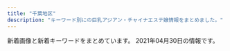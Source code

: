 ```yaml
---
title: "千葉地区"
description: "キーワード別にの巨乳アジアン・チャイナエステ嬢情報をまとめました。"
---
```


新着画像と新着キーワードをまとめています。
2021年04月30日の情報です。

<DmmAffiliateIns />
<KeywordTable
  shops={
    [
    {
        "url": "http://www.t-bell.work/",
        "name": "\u685c\u6843",
        "keywords": {},
        "img_links": [
            "http://www.t-bell.work/images/head.jpg",
            "http://www.t-bell.work/img/kumi2.jpg",
            "http://www.t-bell.work/img/kumi1.jpg",
            "http://www.t-bell.work/images/6.jpg",
            "http://www.t-bell.work/images/news.jpg",
            "http://www.t-bell.work/img/mayu2.jpg",
            "http://www.t-bell.work/images/3.jpg",
            "http://www.t-bell.work/img/mayu1.jpg",
            "http://www.t-bell.work/img/ayumi1.jpg",
            "http://www.t-bell.work/images/11.jpg",
            "http://www.t-bell.work/img/yuki1.jpg",
            "http://www.t-bell.work/images/interior.png",
            "http://www.t-bell.work/images/10.jpg",
            "http://www.t-bell.work/images/9.jpg",
            "http://www.t-bell.work/img/kumi3.jpg",
            "http://www.t-bell.work/images/interior1.png",
            "http://www.t-bell.work/images/8.jpg",
            "http://www.t-bell.work/images/si.png",
            "http://www.t-bell.work/images/12.jpg",
            "http://www.t-bell.work/img/megumi1.jpg",
            "http://www.t-bell.work/images/1.jpg",
            "http://www.t-bell.work/images/info.jpg",
            "http://www.t-bell.work/images/sys1.png",
            "http://www.t-bell.work/img/sakura1.jpg",
            "http://www.t-bell.work/images/sys2.png",
            "http://www.t-bell.work/img/momo1.jpg",
            "http://www.t-bell.work/images/line.png",
            "http://www.t-bell.work/img/miho1.jpg",
            "http://www.t-bell.work/img/riri1.jpg",
            "http://www.t-bell.work/img/riri2.jpg",
            "http://www.t-bell.work/images/4.jpg",
            "http://www.t-bell.work/img/ayumi2.jpg",
            "http://www.t-bell.work/images/7.jpg",
            "http://www.t-bell.work/images/5.jpg",
            "http://www.t-bell.work/images/2.jpg",
            "http://www.t-bell.work/images/interior_t.jpg",
            "http://www.t-bell.work/images/staff_t.jpg"
        ],
        "station": "\u4eac\u6210\u7dda\u5343\u8449\u4e2d\u592e\u99c5\u6771\u53e3"
    },
    {
        "url": "http://riversopdd.site/",
        "station": "JR\u8607\u6211\u99c5\u897f\u53e3",
        "keywords": {
            "88": 2,
            "C": 3,
            "85": 4,
            "F": 1,
            "D": 7,
            "94": 1,
            "86": 4
        },
        "img_links": [
            "http://riversopdd.site/static/picture/nav-001.png",
            "http://riversopdd.site/static/picture/tel.png",
            "http://riversopdd.site/static/picture/top003.jpg",
            "http://riversopdd.site/uploads/210128/1-21012Q40403C5.jpg",
            "http://riversopdd.site/uploads/201230/1-201230143424H5.jpg",
            "http://riversopdd.site/uploads/191021/1-19102112532L42.jpg",
            "http://riversopdd.site/uploads/200218/1-20021QG51A56.jpg",
            "http://riversopdd.site/static/picture/nav-002.png",
            "http://riversopdd.site/uploads/191206/1-191206102GaK.jpg",
            "http://riversopdd.site/uploads/201016/1-2010161601241L.jpg",
            "http://riversopdd.site/static/picture/left.jpg",
            "http://riversopdd.site/static/picture/nav-005.png",
            "http://riversopdd.site/static/picture/nav-004.png",
            "http://riversopdd.site/uploads/200807/1-200PG63506145.jpg",
            "http://riversopdd.site/uploads/201102/1-201102145U1P3.jpg",
            "http://riversopdd.site/static/picture/top01.png",
            "http://riversopdd.site/static/picture/nav-003.png",
            "http://riversopdd.site/uploads/200605/1-2006051J64E48.jpg",
            "http://riversopdd.site/uploads/210415/1-21041512423J28.jpg",
            "http://riversopdd.site/static/picture/nav-006.png",
            "http://riversopdd.site/uploads/191021/1-191021125359649.jpg",
            "http://riversopdd.site/static/picture/right.jpg"
        ],
        "name": "\u7761\u84ee\u82b1"
    },
    {
        "keywords": {
            "86": 6,
            "G": 1,
            "93": 1,
            "C": 1,
            "E": 4,
            "D": 2,
            "89": 1
        },
        "name": "\u5922\u91cc \uff5e\u3086\u3081\u3055\u3068\uff5e",
        "img_links": [
            "https://yumesato.relaxjp.com/css/nav/nav-001.png",
            "https://yumesato.relaxjp.com/css/staff/staff03-a.png",
            "https://yumesato.relaxjp.com/css/staff/staff02.png",
            "https://yumesato.relaxjp.com/css/staff/staff08-a.png",
            "https://yumesato.relaxjp.com/css/nav/nav-005.png",
            "https://yumesato.relaxjp.com/css/staff/staff05-a.png",
            "https://yumesato.relaxjp.com/css/staff/staff06.png",
            "https://yumesato.relaxjp.com/css/staff/staff03.png",
            "https://yumesato.relaxjp.com/css/staff/staff004.png",
            "https://yumesato.relaxjp.com/css/staff/staff01.png",
            "https://yumesato.relaxjp.com/css/staff/staff07-a.png",
            "https://yumesato.relaxjp.com/css/staff/staff06-a.png",
            "https://yumesato.relaxjp.com/css/top01.png",
            "https://yumesato.relaxjp.com/css/nav/nav-002.png",
            "https://yumesato.relaxjp.com/css/top02.png",
            "https://yumesato.relaxjp.com/css/tel.png",
            "https://yumesato.relaxjp.com/css/nav/nav-004.png",
            "https://yumesato.relaxjp.com/css/staff/staff08.png",
            "https://yumesato.relaxjp.com/css/staff/staff004-a.png",
            "https://yumesato.relaxjp.com/css/nav/nav-003.png",
            "https://yumesato.relaxjp.com/css/nav/nav-006.png",
            "https://yumesato.relaxjp.com/css/staff/staff02-a.png",
            "https://yumesato.relaxjp.com/css/staff/staff07.png",
            "https://yumesato.relaxjp.com/css/staff/staff01-a.png",
            "https://yumesato.relaxjp.com/css/staff/staff05.png"
        ],
        "station": "JR\u56db\u8857\u9053\u99c5\u5317\u53e3",
        "url": "https://yumesato.relaxjp.com/"
    },
    {
        "keywords": {
            "83": 9,
            "D": 12,
            "E": 3,
            "84": 6,
            "82": 6,
            "\u80f8": 2,
            "C": 6
        },
        "station": "JR\u8302\u539f\u99c5",
        "url": "https://www.harurelaxation.com/",
        "name": "HARU",
        "img_links": [
            "https://www.harurelaxation.com/img/tmp/sns_bt2.png",
            "https://www.harurelaxation.com/prof/8/01.jpg",
            "https://www.harurelaxation.com/img/tmp/sns_bt1.png",
            "https://www.harurelaxation.com/prof/8/top.jpg",
            "https://www.harurelaxation.com/prof/8/02.jpg",
            "https://www.harurelaxation.com/prof/1/01.jpg",
            "https://www.harurelaxation.com/prof/6/02.jpg",
            "https://www.harurelaxation.com/prof/3/top.jpg",
            "https://www.harurelaxation.com/prof/7/02.jpg",
            "https://www.harurelaxation.com/prof/1/02.jpg",
            "https://www.harurelaxation.com/prof/7/top.jpg",
            "https://www.harurelaxation.com/prof/7/01.jpg",
            "https://www.harurelaxation.com/prof/6/top.jpg",
            "https://www.harurelaxation.com/prof/3/02.jpg",
            "https://www.harurelaxation.com/prof/6/01.jpg",
            "https://www.harurelaxation.com/prof/5/01.jpg",
            "https://www.harurelaxation.com/prof/5/02.jpg",
            "https://www.harurelaxation.com/img/all/loader.png",
            "https://www.harurelaxation.com/prof/9/01.jpg",
            "https://www.harurelaxation.com/prof/3/01.jpg",
            "https://www.harurelaxation.com/prof/5/top.jpg",
            "https://www.harurelaxation.com/prof/1/top.jpg",
            "https://www.harurelaxation.com/prof/9/top.jpg"
        ]
    },
    {
        "name": "\u60a0\u697d",
        "station": "\u5343\u8449\u4e2d\u592e\u99c5\u6771\u53e3",
        "img_links": [
            "http://yuraku.xyz/_src/18967518/_dsf3386.jpg",
            "http://yuraku.xyz/_src/18967456/4.png",
            "http://yuraku.xyz/_src/18967460/5.png",
            "http://yuraku.xyz/_src/18967497/sign.png",
            "http://yuraku.xyz/_src/18967469/news.png",
            "http://yuraku.xyz/_src/18967446/img_2990.jpg",
            "http://yuraku.xyz/_src/18967448/cam.jpg",
            "http://yuraku.xyz/_src/18967447/_x1m6343.jpg",
            "http://yuraku.xyz/_src/53238401/wechatimg487.jpg",
            "http://yuraku.xyz/_src/18967464/_dsf3394.jpg",
            "http://yuraku.xyz/_src/36866010/wechatimg196.jpg",
            "http://yuraku.xyz/_src/18967520/_dsf3394.jpg",
            "http://yuraku.xyz/_src/35726664/cam.jpg",
            "http://yuraku.xyz/_src/20882127/img_3017.jpg",
            "http://yuraku.xyz/_src/18967510/img20170726235401893025.png",
            "http://yuraku.xyz/_src/18967522/img20170726235401893025.png",
            "http://yuraku.xyz/_src/18967526/sign.png",
            "http://yuraku.xyz/_src/18967463/_dsf3390.jpg",
            "http://yuraku.xyz/_src/18967502/img20170726111759249054.png",
            "http://yuraku.xyz/_src/18967458/1.png",
            "http://yuraku.xyz/_src/18967484/img20170725142644542149.png",
            "http://yuraku.xyz/_src/18967516/_dsf3390.jpg",
            "http://yuraku.xyz/_src/18967465/_dsf3386.jpg",
            "http://yuraku.xyz/_src/18967486/sign-1.jpg",
            "http://yuraku.xyz/_src/51453457/wechatimg458.jpg",
            "http://yuraku.xyz/_src/20882128/img_2891.jpg",
            "http://yuraku.xyz/_src/18967454/3.png",
            "http://yuraku.xyz/_src/18967450/top1.1.png",
            "http://yuraku.xyz/_src/36849610/wechatimg195.jpg",
            "http://yuraku.xyz/_src/18967514/_dsf3393.jpg",
            "http://yuraku.xyz/_src/18967495/img20170725223357156708.png",
            "http://yuraku.xyz/_src/18967527/sign.png",
            "http://yuraku.xyz/_src/18967479/sign-1.jpg",
            "http://yuraku.xyz/_src/18967466/img20170725121742291421.png",
            "http://yuraku.xyz/_src/18967452/2.png"
        ],
        "url": "http://yuraku.xyz/",
        "keywords": {}
    },
    {
        "name": "\u3055\u304f\u3089",
        "url": "http://sakura-es.biz",
        "station": "JR\u6210\u7530\u99c5\u6771\u53e3",
        "img_links": [
            "http://sakura-es.biz/images/staffr.jpg",
            "http://sakura-es.biz/images/top.png",
            "http://sakura-es.biz/images/r1.jpg",
            "http://sakura-es.biz/images/r3.jpg",
            "http://sakura-es.biz/images/bottom.jpg",
            "http://sakura-es.biz/images/mobile.jpg",
            "http://sakura-es.biz/images/s-3.jpg",
            "http://sakura-es.biz/images/s-1.jpg",
            "http://sakura-es.biz/images/s-2.jpg"
        ],
        "keywords": {}
    },
    {
        "url": "http://golden-time.jpn.mn/",
        "station": "JR\u6d25\u7530\u6cbc\u99c5\u5317\u53e3",
        "img_links": [
            "http://golden-time.jpn.mn/images/side_mobile.jpg",
            "http://golden-time.jpn.mn/photos/sites/69/2019/12/2019120901533068-e1615776512845.jpg",
            "http://golden-time.jpn.mn/images/link_nav06.jpg",
            "http://golden-time.jpn.mn/photos/sites/69/2021/03/2021032410092298.jpg",
            "http://golden-time.jpn.mn/images/info2.jpg",
            "http://golden-time.jpn.mn/photos/sites/69/2019/12/2019120209284771.jpg",
            "http://golden-time.jpn.mn/photos/sites/69/2021/04/2021042017202961.jpg",
            "http://golden-time.jpn.mn/photos/sites/69/2019/12/2019120209284861.jpg",
            "http://golden-time.jpn.mn/images/link_nav05.jpg",
            "http://golden-time.jpn.mn/photos/sites/69/2021/04/2021042612391498.jpg",
            "http://golden-time.jpn.mn/photos/sites/69/2021/03/2021031615565242.jpg",
            "http://golden-time.jpn.mn/photos/sites/69/2020/09/202009160836574.jpg",
            "http://golden-time.jpn.mn/photos/sites/69/2021/03/2021032214275643.jpg",
            "http://golden-time.jpn.mn/images/top_slider01.jpg",
            "http://golden-time.jpn.mn/photos/sites/69/2019/12/2019120209284923.jpg",
            "http://golden-time.jpn.mn/images/info3.jpg",
            "http://golden-time.jpn.mn/photos/sites/69/2021/03/2021032214280286.jpg",
            "http://golden-time.jpn.mn/photos/sites/69/2019/12/2019120804110927.jpg",
            "http://golden-time.jpn.mn/photos/sites/69/2019/12/2019122305283220.jpg",
            "http://golden-time.jpn.mn/photos/sites/69/2019/12/201912060728409.jpg",
            "http://golden-time.jpn.mn/images/top_slider02.png",
            "http://golden-time.jpn.mn/images/link_nav03.jpg",
            "http://golden-time.jpn.mn/photos/sites/69/2020/11/2020110608161178.jpg",
            "http://golden-time.jpn.mn/photos/sites/69/2020/11/2020111607331079.jpg",
            "http://golden-time.jpn.mn/photos/sites/69/2019/12/2019120901533068.jpg",
            "http://golden-time.jpn.mn/photos/sites/69/2020/09/2020091207515151.jpg",
            "http://golden-time.jpn.mn/images/side_tel.jpg",
            "http://golden-time.jpn.mn/photos/sites/69/2020/06/2020061808580654.jpg",
            "http://golden-time.jpn.mn/photos/sites/69/2019/12/2019121206424523.jpg",
            "http://golden-time.jpn.mn/images/info1.jpg",
            "http://golden-time.jpn.mn/images/top.png",
            "http://golden-time.jpn.mn/images/side_link.jpg",
            "http://golden-time.jpn.mn/images/ico01.png",
            "http://golden-time.jpn.mn/photos/sites/69/2020/12/2020122203240620.jpg",
            "http://golden-time.jpn.mn/photos/sites/69/2021/04/2021042017212917.jpg",
            "http://golden-time.jpn.mn/photos/sites/69/2020/09/2020091207514598.jpg",
            "http://golden-time.jpn.mn/images/link_nav02.jpg",
            "http://golden-time.jpn.mn/images/link_nav07.jpg",
            "http://golden-time.jpn.mn/images/link_nav01.jpg",
            "http://golden-time.jpn.mn/images/sp_top.jpg",
            "http://golden-time.jpn.mn/photos/sites/69/2020/05/2020053002120414.jpg",
            "http://golden-time.jpn.mn/images/link_nav04.jpg",
            "http://golden-time.jpn.mn/photos/sites/69/2021/04/2021042017202869.jpg"
        ],
        "name": "\u30b4\u30fc\u30eb\u30c7\u30f3\u30bf\u30a4\u30e0",
        "keywords": {
            "86": 7,
            "80": 1,
            "84": 1,
            "C": 1,
            "87": 5,
            "83": 1,
            "D": 18,
            "E": 1,
            "85": 5
        }
    },
    {
        "keywords": {},
        "name": "\u7d2b\u306e\u8776",
        "url": "http://milkiyway.xyz/",
        "station": "JR\u5e55\u5f35\u672c\u90f7\u99c5\u6771\u53e3",
        "img_links": []
    },
    {
        "keywords": {
            "C": 30
        },
        "station": "JR\u6d25\u7530\u6cbc\u99c5\u5317\u53e3",
        "url": "http://wureshii.tokyo/",
        "img_links": [
            "http://wureshii.tokyo/static/picture/top.png",
            "http://wureshii.tokyo/static/picture/tit-pick.png",
            "http://wureshii.tokyo/static/picture/tit-infor.png",
            "http://wureshii.tokyo/static/picture/tite-staff.png",
            "http://wureshii.tokyo/static/picture/room2.png",
            "http://wureshii.tokyo/uploads/200723/1-200H3124150340.jpg",
            "http://wureshii.tokyo/static/picture/room1.png",
            "http://wureshii.tokyo/static/picture/info.png",
            "http://wureshii.tokyo/uploads/201002/1-2010021312313Q.jpg",
            "http://wureshii.tokyo/uploads/200914/1-200914103K2H9.jpg",
            "http://wureshii.tokyo/static/picture/room4.png",
            "http://wureshii.tokyo/uploads/200826/1-200R6122159392.jpg",
            "http://wureshii.tokyo/uploads/200616/1-200616103125M1.jpg",
            "http://wureshii.tokyo/uploads/200616/1-200616103511M7.jpg",
            "http://wureshii.tokyo/uploads/200615/1-20061519101Kc.jpg",
            "http://wureshii.tokyo/uploads/201126/1-201126124I4E2.jpg",
            "http://wureshii.tokyo/uploads/210319/1-210319124F5432.jpg",
            "http://wureshii.tokyo/uploads/200615/1-2006151Z4304L.jpg",
            "http://wureshii.tokyo/uploads/200914/1-200914103Q0410.jpg",
            "http://wureshii.tokyo/uploads/210409/1-210409131441F8.jpg",
            "http://wureshii.tokyo/static/picture/tit-new.png",
            "http://wureshii.tokyo/static/picture/tit-gat.png",
            "http://wureshii.tokyo/uploads/200615/1-20061519113L58.jpg",
            "http://wureshii.tokyo/uploads/210106/1-21010613133E33.jpg",
            "http://wureshii.tokyo/static/picture/infor.png",
            "http://wureshii.tokyo/uploads/210428/1-21042Q552292M.jpg",
            "http://wureshii.tokyo/static/picture/room3.png",
            "http://wureshii.tokyo/uploads/200616/1-200616102U5456.jpg",
            "http://wureshii.tokyo/uploads/210119/1-2101191F409235.jpg",
            "http://wureshii.tokyo/uploads/201116/1-201116132HX52.jpg",
            "http://wureshii.tokyo/uploads/200723/1-200H31241064E.jpg",
            "http://wureshii.tokyo/uploads/200616/1-200616103402133.jpg"
        ],
        "name": "\u304a\u304b\u3048\u308a"
    },
    {
        "keywords": {
            "89": 5,
            "90": 5,
            "E": 9,
            "D": 3,
            "92": 2
        },
        "name": "\u840c\u611b -\u3082\u3048\u3042\u3044-",
        "img_links": [
            "http://moeai.est888.com/css/nav/nav-001.png",
            "http://moeai.est888.com/css/staff/staff11.jpg",
            "http://moeai.est888.com/css/staff/staff10.jpg",
            "http://moeai.est888.com/css/staff/staff003.jpg",
            "http://moeai.est888.com/css/staff/staff09.jpg",
            "http://moeai.est888.com/css/staff/staff12-a.jpg",
            "http://moeai.est888.com/css/staff/staff08.jpg",
            "http://moeai.est888.com/css/staff/staff10-a.jpg",
            "http://moeai.est888.com/css/staff/staff07.jpg",
            "http://moeai.est888.com/css/osusume-09.jpg",
            "http://moeai.est888.com/css/staff/staff005.jpg",
            "http://moeai.est888.com/css/staff/staff08-a.jpg",
            "http://moeai.est888.com/css/nav/nav-004.png",
            "http://moeai.est888.com/css/staff/staff12.jpg",
            "http://moeai.est888.com/css/staff/staff02.jpg",
            "http://moeai.est888.com/css/tel01.png",
            "http://moeai.est888.com/css/nav/nav-002.png",
            "http://moeai.est888.com/css/staff/staff01.jpg",
            "http://moeai.est888.com/css/staff/staff06.jpg",
            "http://moeai.est888.com/css/staff/staff02-a.jpg",
            "http://moeai.est888.com/css/staff/staff04.jpg",
            "http://moeai.est888.com/css/staff/staff01-a.jpg",
            "http://moeai.est888.com/css/staff/staff09-a.jpg",
            "http://moeai.est888.com/css/nav/nav-006.png",
            "http://moeai.est888.com/css/staff/staff005-a.jpg",
            "http://moeai.est888.com/css/staff/staff04-a.jpg",
            "http://moeai.est888.com/css/staff/staff06-a.jpg",
            "http://moeai.est888.com/css/nav/nav-005.png",
            "http://moeai.est888.com/css/staff/staff11-a.jpg",
            "http://moeai.est888.com/css/top-right01.jpg",
            "http://moeai.est888.com/css/nav/nav-003.png",
            "http://moeai.est888.com/css/staff/staff003-a.jpg",
            "http://moeai.est888.com/css/staff/staff07-a.jpg"
        ],
        "url": "http://moeai.est888.com/",
        "station": "\u5343\u8449\u4e2d\u592e\u99c5\u6771\u53e3"
    },
    {
        "name": "\u30b5\u30d5\u30a1\u30a4\u30a2",
        "img_links": [
            "http://chiba-sapphire.net/images/copyright.png",
            "http://chiba-sapphire.net/images/bar-staff.png",
            "http://chiba-sapphire.net/images/b-taisaku.png",
            "http://chiba-sapphire.net/images/index-enter.png",
            "http://chiba-sapphire.net/staff/s-risa.jpg",
            "http://chiba-sapphire.net/images/c-interior.png",
            "http://chiba-sapphire.net/images/c-staff.png",
            "http://chiba-sapphire.net/images/c-top.png",
            "http://chiba-sapphire.net/staff/s-aya.jpg",
            "http://chiba-sapphire.net/staff/s-eri.jpg",
            "http://chiba-sapphire.net/staff/s-yuki.jpg",
            "http://chiba-sapphire.net/images/side-info.png",
            "http://chiba-sapphire.net/images/side-twitter.png",
            "http://chiba-sapphire.net/images/b-qr.png",
            "http://chiba-sapphire.net/staff/s-miyu.jpg",
            "http://chiba-sapphire.net/images/cam.png",
            "http://chiba-sapphire.net/images/bar-interior.png",
            "http://chiba-sapphire.net/images/kazari.png"
        ],
        "keywords": {},
        "station": "\u5343\u8449\u4e2d\u592e\u99c5\u897f\u53e3",
        "url": "http://chiba-sapphire.net/"
    },
    {
        "img_links": [],
        "url": "http://suijyonohana.oks.bz/",
        "name": "\u7a32\u6bdb \u7a76\u6975\u30e9\u30a6\u30a1\u30fc\u30ba",
        "station": "JR\u7a32\u6bdb\u99c5\u897f\u53e3",
        "keywords": {}
    },
    {
        "img_links": [
            "http://pareo.ests.jp/images/room3.jpg",
            "http://pareo.ests.jp/images/bian.png",
            "http://pareo.ests.jp/photos/sites/30/2021/04/202104291356332.jpg",
            "http://pareo.ests.jp/images/staff_bj2.png",
            "http://pareo.ests.jp/images/room2.jpg",
            "http://pareo.ests.jp/photos/sites/30/2020/10/2020100416004380.jpg",
            "http://pareo.ests.jp/images/top.jpg",
            "http://pareo.ests.jp/images/mobile.jpg",
            "http://pareo.ests.jp/images/staff_bj4.png",
            "http://pareo.ests.jp/photos/sites/30/2021/04/2021041315170047.jpg",
            "http://pareo.ests.jp/photos/sites/30/2021/01/2021010414173533.jpg",
            "http://pareo.ests.jp/images/room1.jpg",
            "http://pareo.ests.jp/images/sp_top.jpg",
            "http://pareo.ests.jp/images/room4.jpg",
            "http://pareo.ests.jp/photos/sites/30/2021/04/2021040717192149.jpg",
            "http://pareo.ests.jp/images/sp_tit_news.png",
            "http://pareo.ests.jp/images/tit_staff.png"
        ],
        "keywords": {
            "E": 6,
            "87": 12,
            "D": 24,
            "86": 18
        },
        "name": "PAREO\u30fb\u30d1\u30ec\u30aa",
        "station": "JR\u897f\u5343\u8449\u99c5\u5357\u53e3",
        "url": "http://pareo.ests.jp/"
    },
    {
        "url": "https://www.orange-relaxation.com/",
        "img_links": [
            "https://static.wixstatic.com/media/656261_f19819762927421fbc7e462b610e64db~mv2.jpg",
            "https://static.wixstatic.com/media/656261_1e3c42dadc4c43f6a67e3c43ab3a7e86~mv2.jpg",
            "https://static.wixstatic.com/media/656261_cd548a1ebd6547bca0b1f7902b51ec53~mv2.jpg",
            "https://static.wixstatic.com/media/656261_352bc4d873814c08890c13c58d54ed11~mv2.jpg",
            "https://static.wixstatic.com/media/656261_13b56d76ba4b4f3fbdd2d614b7f3131a~mv2.jpg",
            "https://static.wixstatic.com/media/656261_d5f654a2160b48ac899281411259fefe~mv2.jpg",
            "https://static.wixstatic.com/media/656261_dc91ba7dbcfd49cf94b6f33f427eabc4~mv2.jpg"
        ],
        "station": "JR\u8607\u6211\u99c5",
        "keywords": {
            "C": 7
        },
        "name": "Orange \u30aa\u30e9\u30f3\u30b8\u30e5"
    },
    {
        "station": "\u5317\u7fd2\u5fd7\u91ce\u99c5",
        "keywords": {
            "86": 3,
            "D": 3,
            "85": 1,
            "87": 1,
            "E": 2
        },
        "img_links": [
            "http://xn--cckzerb5br7a.net/images/cg03.jpg",
            "http://xn--cckzerb5br7a.net/images/cg02.jpg",
            "http://xn--cckzerb5br7a.net/images/cg01.jpg",
            "http://xn--cckzerb5br7a.net/images/cg05.jpg",
            "http://xn--cckzerb5br7a.net/images/cg04.jpg",
            "http://xn--cckzerb5br7a.net/images/bj3.jpg"
        ],
        "name": "\u685c",
        "url": "http://xn--cckzerb5br7a.net/"
    },
    {
        "name": "Hani\u30fb\u30cf\u30cb",
        "keywords": {
            "E": 51,
            "88": 34,
            "C": 51,
            "\u30bb\u30af\u30b7\u30fc": 17,
            "85": 34,
            "89": 17,
            "87": 85,
            "F": 68,
            "D": 102,
            "84": 34,
            "86": 68
        },
        "station": "JR\u897f\u5343\u8449\u99c5\u5357\u53e3",
        "img_links": [
            "http://hani.iest.info/photos/sites/18/2019/10/201910060213369.jpg",
            "http://hani.iest.info/photos/sites/18/2020/06/2020060903502382.jpg",
            "http://hani.iest.info/images/s_link.png",
            "http://hani.iest.info/photos/sites/18/2019/10/2019101407222356.jpg",
            "http://hani.iest.info/images/acc3.jpg",
            "http://hani.iest.info/photos/sites/18/2020/02/2020022704441935.jpg",
            "http://hani.iest.info/images/top.png",
            "http://hani.iest.info/photos/sites/18/2019/10/2019100602133666.jpg",
            "http://hani.iest.info/images/acc1.jpg",
            "http://hani.iest.info/images/room2.jpg",
            "http://hani.iest.info/photos/sites/18/2020/02/2020022704442031.jpg",
            "http://hani.iest.info/photos/sites/18/2019/10/201910060213371.jpg",
            "http://hani.iest.info/images/s3.jpg",
            "http://hani.iest.info/photos/sites/18/2021/04/202104290552300.jpg",
            "http://hani.iest.info/photos/sites/18/2020/06/2020060903502282.jpg",
            "http://hani.iest.info/photos/sites/18/2019/10/201910060213393.jpg",
            "http://hani.iest.info/photos/sites/18/2019/11/2019112910073821.jpg",
            "http://hani.iest.info/photos/sites/18/2019/10/2019101407222923.jpg",
            "http://hani.iest.info/photos/sites/18/2019/12/201912200803389.jpg",
            "http://hani.iest.info/photos/sites/18/2019/12/2019122008033573.jpg",
            "http://hani.iest.info/photos/sites/18/2020/04/2020040603065891.jpg",
            "http://hani.iest.info/photos/sites/18/2019/10/2019100602133829.jpg",
            "http://hani.iest.info/images/s1.jpg",
            "http://hani.iest.info/photos/sites/18/2019/10/2019101903334729.jpg",
            "http://hani.iest.info/photos/sites/18/2019/10/2019100602133570.jpg",
            "http://hani.iest.info/images/mobile.jpg",
            "http://hani.iest.info/images/room4.jpg",
            "http://hani.iest.info/images/s_staff.png",
            "http://hani.iest.info/photos/sites/18/2020/05/2020052207375063.jpg",
            "http://hani.iest.info/images/room3.jpg",
            "http://hani.iest.info/images/room1.jpg",
            "http://hani.iest.info/photos/sites/18/2019/10/2019100602133354.jpg",
            "http://hani.iest.info/photos/sites/18/2020/04/2020040603070417.jpg",
            "http://hani.iest.info/photos/sites/18/2019/12/2019122008033171.jpg",
            "http://hani.iest.info/photos/sites/18/2020/06/2020060903502311.jpg",
            "http://hani.iest.info/images/acc2.jpg",
            "http://hani.iest.info/photos/sites/18/2019/12/2019120309530549.jpg",
            "http://hani.iest.info/photos/sites/18/2019/10/2019100602133621.jpg",
            "http://hani.iest.info/images/news.png"
        ],
        "url": "http://hani.iest.info/"
    },
    {
        "name": "For You \u30d5\u30a9\u30fc\u30e6\u30fc",
        "station": "\u6210\u7530\u99c5\u897f\u53e3",
        "url": "http://foryou.este.work/",
        "img_links": [
            "http://foryou.este.work/top.jpg",
            "http://foryou.este.work/mens-esthe.png",
            "http://foryou.este.work/2/uploadimg/1565558725.jpg",
            "http://foryou.este.work/kanban.jpg",
            "http://foryou.este.work/2/uploadimg/1565950572.jpg",
            "http://foryou.este.work/2/uploadimg/1615350214.jpg",
            "http://foryou.este.work/2/uploadimg/1574764277.jpg"
        ],
        "keywords": {
            "85": 6,
            "84": 6,
            "C": 18,
            "D": 12,
            "83": 12
        }
    },
    {
        "url": "http://yureloyuli.xyz/",
        "img_links": [
            "http://yureloyuli.xyz/static/picture/bar-infomation.png",
            "http://yureloyuli.xyz/uploads/200706/1-200F6092015B8.jpg",
            "http://yureloyuli.xyz/uploads/201113/1-201113153614922.jpg",
            "http://yureloyuli.xyz/uploads/210218/1-21021Q55420226.jpg",
            "http://yureloyuli.xyz/uploads/200722/1-200H215404S47.jpg",
            "http://yureloyuli.xyz/uploads/200912/1-200912104044951.jpg",
            "http://yureloyuli.xyz/uploads/200326/1-200326091KT30.jpg",
            "http://yureloyuli.xyz/uploads/210308/1-21030Q02F2R6.jpg",
            "http://yureloyuli.xyz/static/picture/bar-inte.png",
            "http://yureloyuli.xyz/uploads/200317/1-20031F92052106.jpg",
            "http://yureloyuli.xyz/uploads/210407/1-21040G52611M3.jpg",
            "http://yureloyuli.xyz/static/picture/info_text.jpg",
            "http://yureloyuli.xyz/uploads/200206/1-20020616251Q12.jpg",
            "http://yureloyuli.xyz/static/picture/girls-bar.png",
            "http://yureloyuli.xyz/uploads/210102/1-210102131F3W2.jpg",
            "http://yureloyuli.xyz/static/picture/info2.jpg",
            "http://yureloyuli.xyz/uploads/200324/1-20032409411K31.jpg",
            "http://yureloyuli.xyz/uploads/200218/1-20021Q20511212.jpg",
            "http://yureloyuli.xyz/static/picture/bar-news.png",
            "http://yureloyuli.xyz/uploads/200228/1-20022P91635N0.jpg",
            "http://yureloyuli.xyz/static/picture/info1.jpg",
            "http://yureloyuli.xyz/uploads/210204/1-210204142K0J1.jpg",
            "http://yureloyuli.xyz/static/picture/bar-girls.png"
        ],
        "name": "\u7f8e\u9b54\u5973",
        "keywords": {
            "88": 2,
            "85": 6,
            "C": 3,
            "D": 11,
            "86": 2,
            "84": 4
        },
        "station": "\u9ad8\u6839\u6728\u6238\u99c5\u5317\u53e3"
    },
    {
        "url": "http://www.with-you.xyz/",
        "station": "JR\u5343\u8449\u99c5\u6771\u53e3",
        "keywords": {
            "\u4e73": 3
        },
        "name": "with you",
        "img_links": [
            "http://www.with-you.xyz/Uploads/user/5aefb0da5df20.jpg",
            "http://www.with-you.xyz/Uploads/News/60331355bced0.jpg",
            "http://www.with-you.xyz/ueditor/php/upload/image/20180507/1525658576587164.png",
            "http://www.with-you.xyz/Public/Reception/picture/news.png",
            "http://www.with-you.xyz/Uploads/user/5aefb0beaf05c.jpg",
            "http://www.with-you.xyz/ueditor/php/upload/image/20180507/1525658571678747.png",
            "http://www.with-you.xyz/Uploads/News/603c771dd0d06.jpg",
            "http://www.with-you.xyz/Uploads/News/6058318102681.jpg",
            "http://www.with-you.xyz/Uploads/News/6086782d7b9b5.jpg",
            "http://www.with-you.xyz/Public/Reception/picture/staff-bar.png",
            "http://www.with-you.xyz/Uploads/News/60615e98e12fb.jpg",
            "http://www.with-you.xyz/Uploads/user/5aefb12fd808d.jpg",
            "http://www.with-you.xyz/Uploads/News/6029da8ea58af.jpg",
            "http://www.with-you.xyz/ueditor/php/upload/image/20180508/1525743116677647.jpg",
            "http://www.with-you.xyz/Uploads/News/606bbd0713603.jpg",
            "http://www.with-you.xyz/Uploads/user/5aefb1192c299.jpg",
            "http://www.with-you.xyz/ueditor/php/upload/image/20180508/1525743921831574.png",
            "http://www.with-you.xyz/Uploads/News/6073afa4b26eb.jpg",
            "http://www.with-you.xyz/Public/Reception/picture/pick_staff6.jpg",
            "http://www.with-you.xyz/ueditor/php/upload/image/20180509/1525834473168892.png",
            "http://www.with-you.xyz/Uploads/News/607d2ef3102ec.jpg",
            "http://www.with-you.xyz/Uploads/News/604ef9c5646ef.jpg",
            "http://www.with-you.xyz/Uploads/News/6045c8ad0f0ea.jpg"
        ]
    },
    {
        "keywords": {
            "C": 14,
            "85": 5,
            "87": 1
        },
        "station": "JR\u7a32\u6bdb\u99c5\u6771\u53e3",
        "url": "http://peach-est.com/",
        "img_links": [
            "http://peach-est.com/staff/rina.jpg",
            "http://peach-est.com/staff/ayaka.jpg",
            "http://peach-est.com/images/staff/staff-1-3.jpg",
            "http://peach-est.com/staff/pic04.jpg",
            "http://peach-est.com/staff/moe.jpg",
            "http://peach-est.com/staff/yuyu.jpg",
            "http://peach-est.com/img/index_03.jpg",
            "http://peach-est.com/staff/nana.jpg",
            "http://peach-est.com/img/index_06.jpg",
            "http://peach-est.com/room/r-3.jpg",
            "http://peach-est.com/staff/emi.jpg",
            "http://peach-est.com/room/r-5.jpg",
            "http://peach-est.com/room/r-6.jpg",
            "http://peach-est.com/room/r-1.jpg",
            "http://peach-est.com/img/st1-1.jpg",
            "http://peach-est.com/img/index_09.jpg",
            "http://peach-est.com/staff/risa.jpg",
            "http://peach-est.com/staff/sayuri.jpg",
            "http://peach-est.com/staff/yui1.jpg",
            "http://peach-est.com/staff/aki.jpg"
        ],
        "name": "\u30d4\u30fc\u30c1"
    },
    {
        "url": "http://www.madonna.work/",
        "name": "\u697d\u7652 \uff5e\u3089\u304f\u305b\u3093\uff5e",
        "station": "\u516c\u6d25\u306e\u675c\u99c5",
        "keywords": {},
        "img_links": [
            "http://www.madonna.work/img/sasa1.jpg",
            "http://www.madonna.work/images/ac2.jpg",
            "http://www.madonna.work/images/staff_t.jpg",
            "http://www.madonna.work/images/news.jpg",
            "http://www.madonna.work/images/ta.jpg",
            "http://www.madonna.work/images/1.jpg",
            "http://www.madonna.work/img/aya1.jpg",
            "http://www.madonna.work/images/interior_t.jpg",
            "http://www.madonna.work/images/int2.jpg",
            "http://www.madonna.work/images/ac1.jpg",
            "http://www.madonna.work/images/rec1.jpg",
            "http://www.madonna.work/images/rec2.jpg",
            "http://www.madonna.work/images/head.jpg",
            "http://www.madonna.work/images/tel.jpg",
            "http://www.madonna.work/images/int1.jpg",
            "http://www.madonna.work/images/mobile.jpg",
            "http://www.madonna.work/images/2.jpg"
        ]
    },
    {
        "name": "\u30ea\u30e9\u30db\u30fc\u30e0",
        "url": "http://www.yatunomi.com/",
        "img_links": [
            "http://www.yatunomi.com/images/005.jpg",
            "http://www.yatunomi.com/images/icon_bar.png",
            "http://www.yatunomi.com/images/2.jpg",
            "http://www.yatunomi.com/images/sample1.jpg",
            "http://www.yatunomi.com/images/006.jpg",
            "http://www.yatunomi.com/images/02.jpg",
            "http://www.yatunomi.com/images/sample_photo2.jpg",
            "http://www.yatunomi.com/images/46-11051416223130.jpg",
            "http://www.yatunomi.com/images/sample_photo1.jpg",
            "http://www.yatunomi.com/images/004.jpg",
            "http://www.yatunomi.com/images/sample_photo4.jpg",
            "http://www.yatunomi.com/images/3.jpg",
            "http://www.yatunomi.com/images/003.jpg",
            "http://www.yatunomi.com/images/sample_photo3.jpg",
            "http://www.yatunomi.com/images/01.jpg",
            "http://www.yatunomi.com/images/1.jpg"
        ],
        "station": "\u5317\u7fd2\u5fd7\u91ce\u99c5\u6771\u53e3",
        "keywords": {}
    },
    {
        "img_links": [
            "https://tenshinomori.xyz.mn/images/mobile.jpg",
            "https://tenshinomori.xyz.mn/images/m9.jpg",
            "https://tenshinomori.xyz.mn/images/info.jpg",
            "https://tenshinomori.xyz.mn/images/room4.jpg",
            "https://tenshinomori.xyz.mn/images/s_massage.png",
            "https://tenshinomori.xyz.mn/images/m13.jpg",
            "https://tenshinomori.xyz.mn/images/s_staff.png",
            "https://tenshinomori.xyz.mn/photos/sites/11/2021/04/2021042010572362.jpg",
            "https://tenshinomori.xyz.mn/images/m12.jpg",
            "https://tenshinomori.xyz.mn/images/s_news.png",
            "https://tenshinomori.xyz.mn/photos/sites/11/2020/12/2020121016271562.jpg",
            "https://tenshinomori.xyz.mn/photos/sites/11/2020/09/2020092918150341.jpg",
            "https://tenshinomori.xyz.mn/images/s1.png",
            "https://tenshinomori.xyz.mn/photos/sites/11/2021/01/2021010815482045.jpg",
            "https://tenshinomori.xyz.mn/photos/sites/11/2021/04/2021040311010754.jpg",
            "https://tenshinomori.xyz.mn/images/room3.jpg",
            "https://tenshinomori.xyz.mn/photos/sites/11/2021/02/2021021814154555.jpg",
            "https://tenshinomori.xyz.mn/images/s_pick.png",
            "https://tenshinomori.xyz.mn/images/top.png",
            "https://tenshinomori.xyz.mn/images/m14.jpg",
            "https://tenshinomori.xyz.mn/photos/sites/11/2020/09/2020091810504376-e1600835665263.jpg",
            "https://tenshinomori.xyz.mn/photos/sites/11/2020/08/2020082801351383.jpg",
            "https://tenshinomori.xyz.mn/photos/sites/11/2020/09/2020091111050813.jpg",
            "https://tenshinomori.xyz.mn/images/room1.jpg",
            "https://tenshinomori.xyz.mn/images/m8.jpg",
            "https://tenshinomori.xyz.mn/photos/sites/11/2020/12/2020121613443586.jpg",
            "https://tenshinomori.xyz.mn/photos/sites/11/2021/04/2021042614492347.jpg",
            "https://tenshinomori.xyz.mn/photos/sites/11/2021/02/2021022516063829.jpg",
            "https://tenshinomori.xyz.mn/photos/sites/11/2021/04/2021040919092618.jpg",
            "https://tenshinomori.xyz.mn/images/m15.jpg",
            "https://tenshinomori.xyz.mn/images/m11.jpg",
            "https://tenshinomori.xyz.mn/images/s_link.png",
            "https://tenshinomori.xyz.mn/images/m10.jpg",
            "https://tenshinomori.xyz.mn/images/s3.png",
            "https://tenshinomori.xyz.mn/images/m7.jpg",
            "https://tenshinomori.xyz.mn/photos/sites/11/2020/11/2020110419415087.jpg",
            "https://tenshinomori.xyz.mn/images/room2.jpg",
            "https://tenshinomori.xyz.mn/photos/sites/11/2020/09/2020091810504376.jpg",
            "https://tenshinomori.xyz.mn/photos/sites/11/2021/04/2021040311010666.jpg"
        ],
        "url": "https://tenshinomori.xyz.mn/",
        "station": "JR\u6d25\u7530\u6cbc\u99c5\u5317\u53e3",
        "keywords": {
            "83": 16,
            "G": 16,
            "88": 32,
            "85": 16,
            "84": 48,
            "87": 96,
            "86": 32,
            "D": 130,
            "E": 64,
            "C": 40,
            "F": 16
        },
        "name": "\u5929\u4f7f\u306e\u68ee"
    },
    {
        "keywords": {
            "87": 1,
            "85": 5,
            "84": 1,
            "86": 2,
            "D": 6,
            "88": 2,
            "C": 5
        },
        "img_links": [
            "http://kurumioui.tokyo/uploads/201202/1-201202151356327.jpg",
            "http://kurumioui.tokyo/static/picture/nav04.png",
            "http://kurumioui.tokyo/static/picture/sp-qizu.png",
            "http://kurumioui.tokyo/uploads/210405/1-210405131914Q5.jpg",
            "http://kurumioui.tokyo/static/picture/nav06.png",
            "http://kurumioui.tokyo/uploads/201001/1-20100110450K46.jpg",
            "http://kurumioui.tokyo/static/picture/m-top02.png",
            "http://kurumioui.tokyo/static/picture/m-head03.png",
            "http://kurumioui.tokyo/uploads/201001/1-201001104A12O.jpg",
            "http://kurumioui.tokyo/static/picture/m-top03.png",
            "http://kurumioui.tokyo/uploads/201005/1-2010051JIB49.jpg",
            "http://kurumioui.tokyo/uploads/210123/1-210123135621344.jpg",
            "http://kurumioui.tokyo/static/picture/nav02.png",
            "http://kurumioui.tokyo/uploads/210305/1-21030516324K24.jpg",
            "http://kurumioui.tokyo/uploads/210309/1-21030910121cC.jpg",
            "http://kurumioui.tokyo/static/picture/nav05.png",
            "http://kurumioui.tokyo/uploads/210115/1-210115145112T9.jpg",
            "http://kurumioui.tokyo/static/picture/sp-tel.png",
            "http://kurumioui.tokyo/static/picture/m-top04.png",
            "http://kurumioui.tokyo/static/picture/nav03.png",
            "http://kurumioui.tokyo/static/picture/nav01.png",
            "http://kurumioui.tokyo/uploads/210104/1-210104102930511.jpg",
            "http://kurumioui.tokyo/uploads/201001/1-201001104541N6.jpg"
        ],
        "url": "http://kurumioui.tokyo/",
        "station": "JR\u5e55\u5f35\u672c\u90f7\u99c5\u6771\u53e3",
        "name": "\u7652\u3057\u7f8e\u4eba"
    },
    {
        "url": "http://genkidou-massage.work/",
        "img_links": [
            "http://genkidou-massage.work/sp/img/info.jpg",
            "http://genkidou-massage.work/sp/img/cam.jpg",
            "http://genkidou-massage.work/sp/img/pc.jpg",
            "http://genkidou-massage.work/img/sta1.jpg",
            "http://genkidou-massage.work/sp/img/t-t.jpg",
            "http://genkidou-massage.work/img/st3.jpg",
            "http://genkidou-massage.work/sp/img/botton.jpg",
            "http://genkidou-massage.work/sp/img/p1.jpg",
            "http://genkidou-massage.work/img/pickup20.jpg",
            "http://genkidou-massage.work/img/sta2.jpg",
            "http://genkidou-massage.work/sp/img/t-o.jpg",
            "http://genkidou-massage.work/img/fla-2.jpg",
            "http://genkidou-massage.work/sp/img/t-r.jpg",
            "http://genkidou-massage.work/img/head.jpg",
            "http://genkidou-massage.work/img/st2.jpg",
            "http://genkidou-massage.work/sp/img/t-s.jpg",
            "http://genkidou-massage.work/sp/img/tel.jpg",
            "http://genkidou-massage.work/sp/img/st4.jpg",
            "http://genkidou-massage.work/sp/img/pic.jpg",
            "http://genkidou-massage.work/img/s1.jpg",
            "http://genkidou-massage.work/img/s2.jpg",
            "http://genkidou-massage.work/sp/img/add.jpg",
            "http://genkidou-massage.work/img/s4.jpg",
            "http://genkidou-massage.work/sp/img/tit.jpg",
            "http://genkidou-massage.work/img/s3.jpg",
            "http://genkidou-massage.work/sp/img/t-a.jpg",
            "http://genkidou-massage.work/img/sta4.jpg",
            "http://genkidou-massage.work/sp/img/time2.jpg",
            "http://genkidou-massage.work/img/fla.jpg",
            "http://genkidou-massage.work/img/xmas.png",
            "http://genkidou-massage.work/img/st1.jpg",
            "http://genkidou-massage.work/img/st4.jpg",
            "http://genkidou-massage.work/sp/img/time.jpg",
            "http://genkidou-massage.work/sp/img/sys.jpg",
            "http://genkidou-massage.work/sp/img/st3.jpg",
            "http://genkidou-massage.work/img/sta3.jpg",
            "http://genkidou-massage.work/sp/img/st2.jpg",
            "http://genkidou-massage.work/sp/img/st1.jpg",
            "http://genkidou-massage.work/img/botton.jpg",
            "http://genkidou-massage.work/img/nos.jpg",
            "http://genkidou-massage.work/sp/img/p3.jpg",
            "http://genkidou-massage.work/sp/img/p2.jpg"
        ],
        "keywords": {
            "E": 2,
            "D": 4,
            "C": 13,
            "88": 2,
            "84": 1,
            "85": 3,
            "86": 2
        },
        "name": "\u5143\u6c17\u5802",
        "station": "JR\u90fd\u8cc0\u99c5\u897f\u53e3"
    },
    {
        "url": "https://inage-mensesthe.com/",
        "name": "Sherry",
        "station": "JR\u7a32\u6bdb\u99c5\u6771\u53e3",
        "keywords": {
            "88": 20,
            "90": 20,
            "86": 20,
            "85": 10,
            "87": 10,
            "84": 10
        },
        "img_links": [
            "https://inage-mensesthe.com/staff/satomi-s3.jpg",
            "https://inage-mensesthe.com/staff/satomi-l1.jpg",
            "https://inage-mensesthe.com/staff/satomi-s1.jpg",
            "https://inage-mensesthe.com/images/esthe2.jpg",
            "https://inage-mensesthe.com/images/clear.png",
            "https://inage-mensesthe.com/massage/2021/01/25/emi-s1.jpg",
            "https://inage-mensesthe.com/staff/momoka-s1.jpg",
            "https://inage-mensesthe.com/staff/mai-l2.jpg",
            "https://inage-mensesthe.com/staff/aika-top.jpg",
            "https://inage-mensesthe.com/staff/rina-l1.jpg",
            "https://inage-mensesthe.com/footer/footer-tel.png",
            "https://inage-mensesthe.com/massage/2021/01/28/nana-s1.jpg",
            "https://inage-mensesthe.com/staff/nana-s1.jpg",
            "https://inage-mensesthe.com/staff/coco-s4.jpg",
            "https://inage-mensesthe.com/staff/rina-top.jpg",
            "https://inage-mensesthe.com/massage/2021/04/15/rina-s1.jpg",
            "https://inage-mensesthe.com/staff/coco-s2.jpg",
            "https://inage-mensesthe.com/icon/twitter.png",
            "https://inage-mensesthe.com/images/header3.png",
            "https://inage-mensesthe.com/staff/nana-l1.jpg",
            "https://inage-mensesthe.com/staff/sora-s1.jpg",
            "https://inage-mensesthe.com/staff/aika-s1.jpg",
            "https://inage-mensesthe.com/massage/2021/03/19/aika-s1.jpg",
            "https://inage-mensesthe.com/staff/sachi-s2.jpg",
            "https://inage-mensesthe.com/staff/rina-s1.jpg",
            "https://inage-mensesthe.com/staff/satomi-s2.jpg",
            "https://inage-mensesthe.com/images/esthe1.jpg",
            "https://inage-mensesthe.com/staff/sora-l1.jpg",
            "https://inage-mensesthe.com/staff/mai-s2.jpg",
            "https://inage-mensesthe.com/room/room-l1.jpg",
            "https://inage-mensesthe.com/icon/line.png",
            "https://inage-mensesthe.com/staff/sachi-l1.jpg",
            "https://inage-mensesthe.com/staff/sachi-l4.jpg",
            "https://inage-mensesthe.com/staff/sora-top.jpg",
            "https://inage-mensesthe.com/images/main-sp.jpg",
            "https://inage-mensesthe.com/images/qrcode.png",
            "https://inage-mensesthe.com/room/room-l2.jpg",
            "https://inage-mensesthe.com/staff/satomi-l2.jpg",
            "https://inage-mensesthe.com/staff/nana-top.jpg",
            "https://inage-mensesthe.com/staff/satomi-top.jpg",
            "https://inage-mensesthe.com/staff/coco-s1.jpg",
            "https://inage-mensesthe.com/staff/sachi-top.jpg",
            "https://inage-mensesthe.com/icon/yelp.png",
            "https://inage-mensesthe.com/icon/facebook.png",
            "https://inage-mensesthe.com/staff/mai-l1.jpg",
            "https://inage-mensesthe.com/staff/mai-s1.jpg",
            "https://inage-mensesthe.com/staff/sachi-s1.jpg",
            "https://inage-mensesthe.com/staff/coco-top.jpg",
            "https://inage-mensesthe.com/images/esthe3.jpg",
            "https://inage-mensesthe.com/massage/2021/02/11/sora-s1.jpg",
            "https://inage-mensesthe.com/staff/sachi-l3.jpg",
            "https://inage-mensesthe.com/staff/momoka-top.jpg",
            "https://inage-mensesthe.com/staff/mai-l3.jpg",
            "https://inage-mensesthe.com/staff/mai-top.jpg",
            "https://inage-mensesthe.com/staff/sachi-l2.jpg",
            "https://inage-mensesthe.com/images/esthe4.jpg",
            "https://inage-mensesthe.com/staff/satomi-l3.jpg",
            "https://inage-mensesthe.com/room/room-l3.jpg",
            "https://inage-mensesthe.com/massage/2020/12/18/momoka-s1.jpg",
            "https://inage-mensesthe.com/staff/coco-l3.jpg",
            "https://inage-mensesthe.com/staff/sachi-s4.jpg",
            "https://inage-mensesthe.com/staff/aika-l1.jpg",
            "https://inage-mensesthe.com/room/room-l4.jpg",
            "https://inage-mensesthe.com/staff/mai-s3.jpg",
            "https://inage-mensesthe.com/footer/footer-staff.png",
            "https://inage-mensesthe.com/footer/footer-line.png",
            "https://inage-mensesthe.com/staff/coco-l2.jpg",
            "https://inage-mensesthe.com/staff/mai-l4.jpg",
            "https://inage-mensesthe.com/staff/sachi-s3.jpg",
            "https://inage-mensesthe.com/staff/momoka-l1.jpg",
            "https://inage-mensesthe.com/staff/coco-l1.jpg",
            "https://inage-mensesthe.com/staff/mai-s4.jpg",
            "https://inage-mensesthe.com/staff/coco-s3.jpg",
            "https://inage-mensesthe.com/images/main1.jpg",
            "https://inage-mensesthe.com/staff/coco-l4.jpg"
        ]
    },
    {
        "url": "http://flower-esthe.net/",
        "keywords": {
            "88": 1,
            "D": 2,
            "87": 1,
            "E": 2,
            "C": 1,
            "86": 3
        },
        "img_links": [
            "http://flower-esthe.net/img/st7.jpg",
            "http://flower-esthe.net/img/r2.jpg",
            "http://flower-esthe.net/img/t6.jpg",
            "http://flower-esthe.net/img/f1.jpg",
            "http://flower-esthe.net/img/t1.jpg",
            "http://flower-esthe.net/img/sm.jpg",
            "http://flower-esthe.net/img/noo.png",
            "http://flower-esthe.net/img/st2.jpg",
            "http://flower-esthe.net/img/st1.jpg",
            "http://flower-esthe.net/img/stt1.jpg",
            "http://flower-esthe.net/img/t2.jpg",
            "http://flower-esthe.net/img/nosta.jpg",
            "http://flower-esthe.net/img/st4.jpg",
            "http://flower-esthe.net/img/t5.jpg",
            "http://flower-esthe.net/img/t4.jpg",
            "http://flower-esthe.net/img/top1.jpg",
            "http://flower-esthe.net/img/r4.jpg",
            "http://flower-esthe.net/img/st3.jpg",
            "http://flower-esthe.net/img/t3.jpg",
            "http://flower-esthe.net/img/stt3.jpg",
            "http://flower-esthe.net/img/st8.jpg",
            "http://flower-esthe.net/img/st6.jpg",
            "http://flower-esthe.net/img/r1.jpg",
            "http://flower-esthe.net/img/r3.jpg",
            "http://flower-esthe.net/img/no.png"
        ],
        "station": "\u516b\u5343\u4ee3\u53f0\u99c5\u897f\u53e3",
        "name": "\u30b7\u30fc\u30af\u30ec\u30c3\u30c8\u30c7\u30fc\u30c8"
    },
    {
        "img_links": [
            "http://nikity.xyz/picture/s_shedule.jpg",
            "http://nikity.xyz/uploads/210202/1-21020215543XH.jpg",
            "http://nikity.xyz/uploads/210206/1-210206100255409.jpg",
            "http://nikity.xyz/picture/room4.jpg",
            "http://nikity.xyz/picture/s_news.jpg",
            "http://nikity.xyz/picture/s_staff.jpg",
            "http://nikity.xyz/uploads/210206/1-210206100410V8.jpg",
            "http://nikity.xyz/picture/room2.jpg",
            "http://nikity.xyz/uploads/210421/1-210421130213c7.jpg",
            "http://nikity.xyz/uploads/210202/1-21020215563U25.jpg",
            "http://nikity.xyz/picture/room1.jpg",
            "http://nikity.xyz/picture/room3.jpg",
            "http://nikity.xyz/picture/top.jpg",
            "http://nikity.xyz/uploads/210202/1-21020215552R31.jpg",
            "http://nikity.xyz/uploads/210421/1-210421134525J3.jpg"
        ],
        "keywords": {
            "C": 8,
            "85": 5,
            "87": 1,
            "D": 4
        },
        "name": "\u7652\u3057\u5929\u4f7f",
        "url": "http://nikity.xyz/",
        "station": "\u4e09\u54b2\u99c5\u6771\u53e3"
    },
    {
        "url": "http://www.es-bluehawai.com/",
        "name": "BLUE\u30cf\u30ef\u30a4",
        "img_links": [
            "http://www.es-bluehawai.com/files/010.jpg",
            "http://www.es-bluehawai.com/files/011-02.jpg",
            "http://www.es-bluehawai.com/files/012-02.jpg",
            "http://www.es-bluehawai.com/files/013.jpg",
            "http://www.es-bluehawai.com/files/009-02.jpg",
            "http://www.es-bluehawai.com/files/008.jpg",
            "http://www.es-bluehawai.com/images/coverParts.png",
            "http://www.es-bluehawai.com/files/014-02.jpg",
            "http://www.es-bluehawai.com/files/008-02.jpg",
            "http://www.es-bluehawai.com/files/013-02.jpg",
            "http://www.es-bluehawai.com/files/014.jpg",
            "http://www.es-bluehawai.com/files/011.jpg",
            "http://www.es-bluehawai.com/files/010-02.jpg",
            "http://www.es-bluehawai.com/images/attention.png",
            "http://www.es-bluehawai.com/files/009.jpg",
            "http://www.es-bluehawai.com/images/concept.jpg",
            "http://www.es-bluehawai.com/files/012.jpg",
            "http://www.es-bluehawai.com/images/goback.jpg",
            "http://www.es-bluehawai.com/images/infoSlide01.jpg"
        ],
        "station": "JR\u6d25\u7530\u6cbc\u99c5\u5317\u53e3",
        "keywords": {
            "D": 10,
            "86": 4,
            "88": 2,
            "C": 4,
            "87": 8
        }
    },
    {
        "url": "https://es-quorea.com/",
        "name": "\u30af\u30aa\u30ec\u30a2",
        "station": "JR\u6728\u66f4\u6d25\u99c5\u6771\u53e3",
        "img_links": [
            "https://es-quorea.com/wp-content/themes/este/img/top-img01b.png",
            "https://es-quorea.com/wp-content/themes/este/img/4.jpg",
            "https://es-quorea.com/wp-content/themes/este/img/1.jpg",
            "https://es-quorea.com/wp-content/themes/este/img/top-img01a.png",
            "https://es-quorea.com/wp-content/themes/este/img/3.jpg",
            "https://es-quorea.com/wp-content/themes/este/img/tel_header.png",
            "https://es-quorea.com/wp-content/uploads/2021/01/22amore.jpg",
            "https://es-quorea.com/wp-content/uploads/2020/01/citeg.jpg",
            "https://es-quorea.com/wp-content/themes/este/img/top-img05a.png",
            "https://es-quorea.com/wp-content/uploads/2021/01/33amore.jpg",
            "https://es-quorea.com/wp-content/themes/este/img/top-img03.png",
            "https://es-quorea.com/wp-content/themes/este/img/tel_footer.png",
            "https://es-quorea.com/wp-content/themes/este/img/2.jpg",
            "https://es-quorea.com/wp-content/themes/este/img/top-img05b.png",
            "https://es-quorea.com/wp-content/themes/este/img/call.png",
            "https://es-quorea.com/wp-content/themes/este/img/top-img02a.png",
            "https://es-quorea.com/wp-content/uploads/2021/01/44amore.jpg",
            "https://es-quorea.com/wp-content/uploads/2021/03/89762citeg.jpg"
        ],
        "keywords": {
            "D": 11,
            "E": 7
        }
    },
    {
        "station": "JR\u5343\u8449\u99c5\u5317\u53e3",
        "name": "V\u611bP",
        "url": "http://www.vaip.maesjp.com/",
        "keywords": {
            "C": 21,
            "E": 3,
            "84": 3,
            "D": 15,
            "87": 15,
            "88": 3,
            "83": 9,
            "86": 9
        },
        "img_links": [
            "http://www.vaip.maesjp.com/files/012-02.jpg",
            "http://www.vaip.maesjp.com/files/013-02.jpg",
            "http://www.vaip.maesjp.com/files/011.jpg",
            "http://www.vaip.maesjp.com/files/002-02.jpg",
            "http://www.vaip.maesjp.com/photo_news/upimg/954955e5f24838158a_0.jpg",
            "http://www.vaip.maesjp.com/photo_news/upimg/828115f9ba772202a9_0.jpg",
            "http://www.vaip.maesjp.com/photo_news/upimg/153565e27f919e0ee3_0.jpg",
            "http://www.vaip.maesjp.com/files/013.jpg",
            "http://www.vaip.maesjp.com/files/009-02.jpg",
            "http://www.vaip.maesjp.com/files/006.jpg",
            "http://www.vaip.maesjp.com/images/shop/shop04.jpg",
            "http://www.vaip.maesjp.com/files/001.jpg",
            "http://www.vaip.maesjp.com/files/001-02.jpg",
            "http://www.vaip.maesjp.com/photo_news/upimg/986755ed47ff3463be_0.jpg",
            "http://www.vaip.maesjp.com/photo_news/upimg/396395e4f8d1725631_0.jpg",
            "http://www.vaip.maesjp.com/images/shop/shop03.jpg",
            "http://www.vaip.maesjp.com/images/news.jpg",
            "http://www.vaip.maesjp.com/files/002.jpg",
            "http://www.vaip.maesjp.com/files/015.jpg",
            "http://www.vaip.maesjp.com/files/003-02.jpg",
            "http://www.vaip.maesjp.com/files/012.jpg",
            "http://www.vaip.maesjp.com/files/015-02.jpg",
            "http://www.vaip.maesjp.com/images/top.jpg",
            "http://www.vaip.maesjp.com/files/014.jpg",
            "http://www.vaip.maesjp.com/images/pick.jpg",
            "http://www.vaip.maesjp.com/files/009.jpg",
            "http://www.vaip.maesjp.com/photo_news/upimg/368285fe16e5563eb7_0.jpg",
            "http://www.vaip.maesjp.com/photo_news/upimg/754985a09a8eff3433_0.jpg",
            "http://www.vaip.maesjp.com/files/004-02.jpg",
            "http://www.vaip.maesjp.com/images/face.jpg",
            "http://www.vaip.maesjp.com/files/010.jpg",
            "http://www.vaip.maesjp.com/photo_news/upimg/123586028a836a26ba_0.jpg",
            "http://www.vaip.maesjp.com/files/011-02.jpg",
            "http://www.vaip.maesjp.com/photo_news/upimg/452175fb88d0354b20_0.jpg",
            "http://www.vaip.maesjp.com/photo_news/upimg/150275e06b09fbed04_0.jpg",
            "http://www.vaip.maesjp.com/files/016.jpg",
            "http://www.vaip.maesjp.com/files/010-02.jpg",
            "http://www.vaip.maesjp.com/files/006-02.jpg",
            "http://www.vaip.maesjp.com/files/014-02.jpg",
            "http://www.vaip.maesjp.com/files/004.jpg",
            "http://www.vaip.maesjp.com/photo_news/upimg/734465fc8666c4483d_0.jpg",
            "http://www.vaip.maesjp.com/photo_news/upimg/863615f965ae64bcff_0.jpg",
            "http://www.vaip.maesjp.com/files/003.jpg",
            "http://www.vaip.maesjp.com/photo_news/upimg/953825f55ae9a0e4ee_0.jpg",
            "http://www.vaip.maesjp.com/photo_news/upimg/921485c650cc7719e5_0.jpg",
            "http://www.vaip.maesjp.com/images/s_staff.png",
            "http://www.vaip.maesjp.com/images/mobile.jpg",
            "http://www.vaip.maesjp.com/images/shop/shop02.jpg",
            "http://www.vaip.maesjp.com/images/shop/shop01.jpg",
            "http://www.vaip.maesjp.com/files/016-02.jpg"
        ]
    },
    {
        "keywords": {
            "D": 5,
            "86": 6,
            "E": 1
        },
        "img_links": [
            "http://massage-aroma.blue/images/nav-003.png",
            "http://massage-aroma.blue/images/tel.png",
            "http://massage-aroma.blue/images/top001.png",
            "http://massage-aroma.blue/images/cg01a.jpg",
            "http://massage-aroma.blue/images/cg06.jpg",
            "http://massage-aroma.blue/images/nav-001.png",
            "http://massage-aroma.blue/images/cg07a.jpg",
            "http://massage-aroma.blue/images/cg03.jpg",
            "http://massage-aroma.blue/images/cg022.jpg",
            "http://massage-aroma.blue/images/nav-004.png",
            "http://massage-aroma.blue/images/nav-005.png",
            "http://massage-aroma.blue/images/cg05b.jpg",
            "http://massage-aroma.blue/images/nav-006.png",
            "http://massage-aroma.blue/images/nav-002.png",
            "http://massage-aroma.blue/images/cg021.jpg",
            "http://massage-aroma.blue/images/no.png",
            "http://massage-aroma.blue/images/cg02.jpg"
        ],
        "name": "For You",
        "url": "http://massage-aroma.blue/",
        "station": "JR\u7a32\u6bdb\u99c5\u6771\u53e3"
    },
    {
        "keywords": {
            "84": 2,
            "86": 4,
            "D": 18,
            "87": 14,
            "C": 22,
            "85": 2
        },
        "name": "\u30e9\u30d6\u30b2\u30fc\u30e0",
        "url": "http://www.lovegame.iesjp.com/",
        "station": "JR\u7a32\u6bdb\u99c5\u6771\u53e3",
        "img_links": [
            "http://www.lovegame.iesjp.com/img/btn_blog.png",
            "http://www.lovegame.iesjp.com/files/046-02.jpg",
            "http://www.lovegame.iesjp.com/files/025.jpg",
            "http://www.lovegame.iesjp.com/files/002.jpg",
            "http://www.lovegame.iesjp.com/files/002-02.jpg",
            "http://www.lovegame.iesjp.com/files/049-02.jpg",
            "http://www.lovegame.iesjp.com/files/048-02.jpg",
            "http://www.lovegame.iesjp.com/files/048.jpg",
            "http://www.lovegame.iesjp.com/files/024-02.jpg",
            "http://www.lovegame.iesjp.com/img/pickup.jpg",
            "http://www.lovegame.iesjp.com/files/013-02.jpg",
            "http://www.lovegame.iesjp.com/files/029-02.jpg",
            "http://www.lovegame.iesjp.com/img/goback.jpg",
            "http://www.lovegame.iesjp.com/images/slider/1.jpg",
            "http://www.lovegame.iesjp.com/files/025-02.jpg",
            "http://www.lovegame.iesjp.com/files/041-02.jpg",
            "http://www.lovegame.iesjp.com/files/026.jpg",
            "http://www.lovegame.iesjp.com/files/041.jpg",
            "http://www.lovegame.iesjp.com/img/ttl_info.png",
            "http://www.lovegame.iesjp.com/files/040.jpg",
            "http://www.lovegame.iesjp.com/files/026-02.jpg",
            "http://www.lovegame.iesjp.com/img/ttl_news.png",
            "http://www.lovegame.iesjp.com/files/013.jpg",
            "http://www.lovegame.iesjp.com/images/slider/3.jpg",
            "http://www.lovegame.iesjp.com/files/046.jpg",
            "http://www.lovegame.iesjp.com/img/tel.png",
            "http://www.lovegame.iesjp.com/img/btn_side_mobile.jpg",
            "http://www.lovegame.iesjp.com/files/049.jpg",
            "http://www.lovegame.iesjp.com/files/040-02.jpg",
            "http://www.lovegame.iesjp.com/files/029.jpg",
            "http://www.lovegame.iesjp.com/images/slider/2.jpg",
            "http://www.lovegame.iesjp.com/files/024.jpg"
        ]
    },
    {
        "keywords": {
            "87": 1,
            "85": 2,
            "E": 1,
            "D": 5,
            "86": 3
        },
        "url": "https://eve.iest.info/",
        "img_links": [
            "https://eve.iest.info/photos/sites/86/2020/12/2020120704342237.jpg",
            "https://eve.iest.info/images/s_news.jpg",
            "https://eve.iest.info/photos/sites/86/2020/12/2020120704342160.jpg",
            "https://eve.iest.info/photos/sites/86/2020/12/202012070434226.jpg",
            "https://eve.iest.info/images/s_staff.jpg",
            "https://eve.iest.info/photos/sites/86/2021/02/2021021805312762.jpg",
            "https://eve.iest.info/photos/sites/86/2020/12/2020121105320296.jpg",
            "https://eve.iest.info/images/top.jpg",
            "https://eve.iest.info/images/mobile.jpg",
            "https://eve.iest.info/photos/sites/86/2020/12/2020120704342315.jpg"
        ],
        "station": "\u4eac\u6210\u5343\u8449\u4e2d\u592e\u99c5\u897f\u53e3",
        "name": "\u30a4\u30d6"
    },
    {
        "name": "\u30eb\u30d3\u30fc",
        "keywords": {},
        "url": "http://estela-spa.ests.jp/",
        "station": "\u5343\u8449\u4e2d\u592e\u99c5\u897f\u53e3",
        "img_links": []
    },
    {
        "name": "\u3082\u3057\u3082\u3057Baby",
        "url": "http://www.mosimosi.esturl.com/",
        "img_links": [
            "http://www.mosimosi.esturl.com/img/nav-003.png",
            "http://www.mosimosi.esturl.com/img/stt.jpg",
            "http://www.mosimosi.esturl.com/img/stb.jpg",
            "http://www.mosimosi.esturl.com/files/014.jpg",
            "http://www.mosimosi.esturl.com/files/016.jpg",
            "http://www.mosimosi.esturl.com/img/nav-004.png",
            "http://www.mosimosi.esturl.com/files/011.jpg",
            "http://www.mosimosi.esturl.com/img/nav-001.png",
            "http://www.mosimosi.esturl.com/files/019.jpg",
            "http://www.mosimosi.esturl.com/files/022.jpg",
            "http://www.mosimosi.esturl.com/files/021.jpg",
            "http://www.mosimosi.esturl.com/img/tel.png",
            "http://www.mosimosi.esturl.com/img/nav-002.png",
            "http://www.mosimosi.esturl.com/files/020.jpg",
            "http://www.mosimosi.esturl.com/img/top01.png",
            "http://www.mosimosi.esturl.com/files/023.jpg",
            "http://www.mosimosi.esturl.com/files/017.jpg",
            "http://www.mosimosi.esturl.com/img/nav-006.png",
            "http://www.mosimosi.esturl.com/files/018.jpg",
            "http://www.mosimosi.esturl.com/img/nav-005.png",
            "http://www.mosimosi.esturl.com/files/015.jpg"
        ],
        "station": "JR\u6d25\u7530\u6cbc\u99c5\u5317\u53e3",
        "keywords": {
            "89": 1,
            "90": 1,
            "87": 9,
            "E": 2,
            "D": 9
        }
    },
    {
        "img_links": [
            "http://es-happy.work/staff/runa.jpg",
            "http://es-happy.work/images/tr1.jpg",
            "http://es-happy.work/images/int2.jpg",
            "http://es-happy.work/images/2.jpg",
            "http://es-happy.work/img/momo1.jpg",
            "http://es-happy.work/images/3.jpg",
            "http://es-happy.work/images/sys2.jpg",
            "http://es-happy.work/images/int1.jpg",
            "http://es-happy.work/images/tr.jpg",
            "http://es-happy.work/images/tr3.jpg",
            "http://es-happy.work/images/concept.jpg",
            "http://es-happy.work/images/ac1.jpg",
            "http://es-happy.work/images/interior_t.jpg",
            "http://es-happy.work/staff/momo.jpg",
            "http://es-happy.work/images/head.jpg",
            "http://es-happy.work/staff/sora.jpg",
            "http://es-happy.work/img/runa1.jpg",
            "http://es-happy.work/images/1.jpg",
            "http://es-happy.work/images/sys1.jpg",
            "http://es-happy.work/img/sora1.jpg",
            "http://es-happy.work/images/topgirl.jpg",
            "http://es-happy.work/images/int3.jpg",
            "http://es-happy.work/images/tr2.jpg",
            "http://es-happy.work/images/sys3.jpg",
            "http://es-happy.work/images/news.jpg",
            "http://es-happy.work/images/ac2.jpg",
            "http://es-happy.work/images/staff_t.jpg"
        ],
        "station": "JR\u6210\u7530\u99c5",
        "name": "\u60a0",
        "keywords": {},
        "url": "http://es-happy.work/"
    },
    {
        "url": "http://www.miyu-est.com/",
        "name": "\u7f8e\u512a",
        "keywords": {
            "F": 1,
            "87": 1
        },
        "station": "\u7fd2\u5fd7\u91ce\u99c5",
        "img_links": [
            "http://www.miyu-est.com/images/s-2/2-4.jpg",
            "http://www.miyu-est.com/images/staff/s2.jpg",
            "http://www.miyu-est.com/images/r-4.jpg",
            "http://www.miyu-est.com/images/staff/naomi.jpg",
            "http://www.miyu-est.com/images/staff/sora.jpg",
            "http://www.miyu-est.com/images/10.jpg",
            "http://www.miyu-est.com/images/staff/nana.jpg",
            "http://www.miyu-est.com/images/staff/jinmi.jpg",
            "http://www.miyu-est.com/images/3.jpg",
            "http://www.miyu-est.com/images/r-5.jpg",
            "http://www.miyu-est.com/images/newtit.jpg",
            "http://www.miyu-est.com/images/r-3.jpg",
            "http://www.miyu-est.com/images/r-2.jpg",
            "http://www.miyu-est.com/images/staff/harumi.jpg",
            "http://www.miyu-est.com/images/titestaff.png",
            "http://www.miyu-est.com/images/r-6.jpg",
            "http://www.miyu-est.com/images/9.jpg",
            "http://www.miyu-est.com/images/staff/miho.jpg",
            "http://www.miyu-est.com/images/top.jpg",
            "http://www.miyu-est.com/images/mobile.png",
            "http://www.miyu-est.com/images/s-3/3-4.jpg",
            "http://www.miyu-est.com/images/r-1.jpg"
        ]
    },
    {
        "url": "http://www.oggi.relaxmens.com/",
        "name": "OGGI \uff5e\u30aa\u30c3\u30b8\uff5e",
        "img_links": [
            "http://www.oggi.relaxmens.com/img/stt.jpg",
            "http://www.oggi.relaxmens.com/files/001.jpg",
            "http://www.oggi.relaxmens.com/img/nav-001.png",
            "http://www.oggi.relaxmens.com/img/nav-006.png",
            "http://www.oggi.relaxmens.com/img/top01.png",
            "http://www.oggi.relaxmens.com/img/nav-003.png",
            "http://www.oggi.relaxmens.com/files/016.jpg",
            "http://www.oggi.relaxmens.com/files/013.jpg",
            "http://www.oggi.relaxmens.com/files/002.jpg",
            "http://www.oggi.relaxmens.com/files/017.jpg",
            "http://www.oggi.relaxmens.com/files/015.jpg",
            "http://www.oggi.relaxmens.com/img/nav-002.png",
            "http://www.oggi.relaxmens.com/img/nav-004.png",
            "http://www.oggi.relaxmens.com/img/nav-005.png",
            "http://www.oggi.relaxmens.com/img/stb.jpg",
            "http://www.oggi.relaxmens.com/img/tel.png"
        ],
        "station": "JR\u7a32\u6bdb\u99c5\u6771\u53e3",
        "keywords": {
            "86": 1,
            "D": 6,
            "87": 5
        }
    },
    {
        "keywords": {
            "83": 1,
            "85": 4,
            "C": 2,
            "E": 3,
            "D": 18,
            "86": 12,
            "87": 6
        },
        "url": "http://smile.oks.bz/",
        "name": "Smile\u30fb\u30b9\u30de\u30a4\u30eb",
        "station": "\u5343\u8449\u4e2d\u592e\u99c5\u6771\u53e3",
        "img_links": [
            "http://smile.oks.bz/photos/sites/41/2020/07/2020071417514615.jpg",
            "http://smile.oks.bz/photos/sites/41/2019/08/201909231726370.jpg",
            "http://smile.oks.bz/photos/sites/41/2019/12/2019122517044318.jpg",
            "http://smile.oks.bz/photos/sites/41/2020/09/2020090213501227.jpg",
            "http://smile.oks.bz/photos/sites/41/2020/10/202010071446208.jpg",
            "http://smile.oks.bz/photos/sites/41/2019/09/2019091314105462.jpg",
            "http://smile.oks.bz/photos/sites/41/2021/02/2021020310442052.jpg",
            "http://smile.oks.bz/photos/sites/41/2020/01/2020012310224324.jpg",
            "http://smile.oks.bz/images/link.jpg",
            "http://smile.oks.bz/photos/sites/41/2019/12/2019122517061810.jpg",
            "http://smile.oks.bz/images/top.jpg",
            "http://smile.oks.bz/photos/sites/41/2019/12/2019122517044066.jpg",
            "http://smile.oks.bz/photos/sites/41/2021/02/2021020310442224.jpg",
            "http://smile.oks.bz/photos/sites/41/2019/09/2019090417583313.jpg",
            "http://smile.oks.bz/photos/sites/41/2021/01/2021012517065775.jpg",
            "http://smile.oks.bz/photos/sites/41/2020/10/2020101713162274.jpg",
            "http://smile.oks.bz/photos/sites/41/2021/01/2021010911025290.jpg",
            "http://smile.oks.bz/images/s_news.jpg",
            "http://smile.oks.bz/photos/sites/41/2019/11/2019112410352437.jpg",
            "http://smile.oks.bz/images/mobile.jpg",
            "http://smile.oks.bz/photos/sites/41/2019/12/2019122516470912.jpg",
            "http://smile.oks.bz/images/s_face.jpg",
            "http://smile.oks.bz/images/staff_line.jpg",
            "http://smile.oks.bz/photos/sites/41/2019/09/2019091314115844.jpg",
            "http://smile.oks.bz/photos/sites/41/2020/11/2020110713394486.jpg",
            "http://smile.oks.bz/photos/sites/41/2021/02/2021022713432946.jpg",
            "http://smile.oks.bz/photos/sites/41/2021/03/2021030812591776.jpg",
            "http://smile.oks.bz/photos/sites/41/2021/03/2021030812591776-356x475.jpg",
            "http://smile.oks.bz/photos/sites/41/2020/09/202009091902267.jpg"
        ]
    },
    {
        "name": "\u30cf\u30ca\u30df\u30ba\u30ad",
        "url": "http://tyuiopew.xyz/",
        "keywords": {
            "85": 6,
            "D": 3,
            "87": 1,
            "C": 6,
            "89": 2
        },
        "station": "JR\u6d25\u7530\u6cbc\u99c5\u5317\u53e3",
        "img_links": [
            "http://tyuiopew.xyz/static/picture/bar-infomation.png",
            "http://tyuiopew.xyz/uploads/210428/1-21042Q54R4222.jpg",
            "http://tyuiopew.xyz/uploads/201015/1-201015092252D0.jpg",
            "http://tyuiopew.xyz/static/picture/info2.jpg",
            "http://tyuiopew.xyz/static/picture/bar-news.png",
            "http://tyuiopew.xyz/static/picture/info1.jpg",
            "http://tyuiopew.xyz/uploads/210106/1-210106132U6206.jpg",
            "http://tyuiopew.xyz/static/picture/bar-girls.png",
            "http://tyuiopew.xyz/static/picture/bar-inte.png",
            "http://tyuiopew.xyz/uploads/210412/1-2104121K35JN.jpg",
            "http://tyuiopew.xyz/static/picture/girls-bar.png",
            "http://tyuiopew.xyz/uploads/201015/1-201015092312434.jpg",
            "http://tyuiopew.xyz/uploads/201126/1-2011261434211X.jpg",
            "http://tyuiopew.xyz/static/picture/info_text.jpg",
            "http://tyuiopew.xyz/uploads/210412/1-2104121K12b17.jpg",
            "http://tyuiopew.xyz/uploads/201015/1-20101509223C14.jpg",
            "http://tyuiopew.xyz/uploads/201113/1-201113140121425.jpg"
        ]
    },
    {
        "name": "\u9e97\u3046\u3089\u3089",
        "img_links": [
            "http://rosabella.red/_src/54543219/wechatimg568.jpg",
            "http://rosabella.red/_src/40198045/s_face.jpg",
            "http://rosabella.red/_src/40198217/s_face.jpg",
            "http://rosabella.red/_src/55497169/wechatimg1114.jpg",
            "http://rosabella.red/_src/53868762/wechatimg1084.jpg",
            "http://rosabella.red/_src/53575335/3361616039248_.pic.jpg",
            "http://rosabella.red/_src/40198073/s_pick.jpg",
            "http://rosabella.red/_src/40198220/s_info.jpg",
            "http://rosabella.red/_src/54543242/wechatimg568.jpg",
            "http://rosabella.red/_src/55499826/wechatimg1114.jpg",
            "http://rosabella.red/_src/50390320/wechatimg1084.jpg",
            "http://rosabella.red/_src/40198165/s_info.jpg",
            "http://rosabella.red/_src/53575246/3361616039248_.pic.jpg",
            "http://rosabella.red/_src/40198014/sign.png",
            "http://rosabella.red/_src/40198168/wx00020615-171913%402x.png",
            "http://rosabella.red/_src/40198159/s_pick.jpg",
            "http://rosabella.red/_src/55499824/wechatimg1114.jpg",
            "http://rosabella.red/_src/40198021/download-3.jpg",
            "http://rosabella.red/_src/53575336/3361616039248_.pic.jpg",
            "http://rosabella.red/_src/52706170/wechatimg206.jpg",
            "http://rosabella.red/_src/40198029/s_pick.jpg",
            "http://rosabella.red/_src/40198223/wx00020615-171913%402x.png",
            "http://rosabella.red/_src/40198214/s_pick.jpg",
            "http://rosabella.red/_src/40198065/wx00020615-171913%402x.png",
            "http://rosabella.red/_src/40198017/download-1.jpg",
            "http://rosabella.red/_src/40198143/s_staff01.jpg",
            "http://rosabella.red/_src/40198598/wechatimg1114.jpg",
            "http://rosabella.red/_src/40198600/wechatimg1114.jpg",
            "http://rosabella.red/_src/40198093/wx00020615-171913%402x.png",
            "http://rosabella.red/_src/53575320/3361616039248_.pic.jpg",
            "http://rosabella.red/_src/50390319/wechatimg1084.jpg",
            "http://rosabella.red/_src/40198019/download-2.jpg",
            "http://rosabella.red/_src/54543228/wechatimg568.jpg",
            "http://rosabella.red/_src/53575325/3361616039248_.pic.jpg",
            "http://rosabella.red/_src/54543243/wechatimg568.jpg",
            "http://rosabella.red/_src/40198192/s_info.jpg",
            "http://rosabella.red/_src/40198080/s_face.jpg",
            "http://rosabella.red/_src/44488629/cam-1.jpg",
            "http://rosabella.red/_src/40198601/wechatimg1114.jpg",
            "http://rosabella.red/_src/40198015/download.jpg",
            "http://rosabella.red/_src/53868760/wechatimg1084.jpg",
            "http://rosabella.red/_src/50390318/wechatimg1084.jpg",
            "http://rosabella.red/_src/53868767/wechatimg1084.jpg",
            "http://rosabella.red/_src/40198023/download-4.jpg",
            "http://rosabella.red/_src/55499820/wechatimg1114.jpg",
            "http://rosabella.red/_src/54543224/wechatimg568.jpg",
            "http://rosabella.red/_src/54543244/wechatimg568.jpg",
            "http://rosabella.red/_src/53575334/3361616039248_.pic.jpg",
            "http://rosabella.red/_src/40198025/download-5.jpg",
            "http://rosabella.red/_src/53575326/3361616039248_.pic.jpg",
            "http://rosabella.red/_src/40198189/s_face.jpg",
            "http://rosabella.red/_src/40198090/s_info.jpg",
            "http://rosabella.red/_src/40198162/s_face.jpg",
            "http://rosabella.red/_src/54543221/wechatimg568.jpg",
            "http://rosabella.red/_src/40198195/wx00020615-171913%402x.png",
            "http://rosabella.red/_src/40198062/s_info.jpg",
            "http://rosabella.red/_src/40198186/s_pick.jpg",
            "http://rosabella.red/_src/50390306/wechatimg1084.jpg"
        ],
        "url": "http://rosabella.red/",
        "station": "JR\u7a32\u6bdb\u99c5\u6771\u53e3",
        "keywords": {
            "F": 1,
            "88": 1
        }
    },
    {
        "name": "\u5eb7\u697d\u5712-KOURAKUEN-",
        "url": "http://iyasi-time.com/",
        "keywords": {},
        "img_links": [
            "http://iyasi-time.com/images/top/top_05.jpg",
            "http://iyasi-time.com/images/top/top_04.jpg",
            "http://iyasi-time.com/images/top/top_06.jpg",
            "http://iyasi-time.com/images/home/top.jpg",
            "http://iyasi-time.com/images/top/top_01.jpg",
            "http://iyasi-time.com/images/top/top_02.jpg",
            "http://iyasi-time.com/images/top/top_08.png",
            "http://iyasi-time.com/images/page_top.png",
            "http://iyasi-time.com/images/staff_image/staf_03a.jpg",
            "http://iyasi-time.com/images/top/top_03.jpg"
        ],
        "station": "JR\u4e94\u4e95\u99c5\u897f\u53e3"
    },
    {
        "keywords": {
            "F": 1,
            "84": 1,
            "82": 1,
            "88": 1,
            "D": 2,
            "C": 2,
            "89": 2
        },
        "url": "http://www.es-chiba.com/",
        "name": "\u80e1\u8776\u82b1",
        "station": "\u4eac\u6210\u7dda\u5343\u8449\u4e2d\u592e\u99c5\u6771\u53e3",
        "img_links": [
            "http://www.es-chiba.com/images/index_07.png",
            "http://www.es-chiba.com/images/s02.jpg",
            "http://www.es-chiba.com/images/index_08.png",
            "http://www.es-chiba.com/images/a03.jpg",
            "http://www.es-chiba.com/images/s03.jpg",
            "http://www.es-chiba.com/images/s01.jpg",
            "http://www.es-chiba.com/images/index_20.png",
            "http://www.es-chiba.com/girl/girlb3.jpg",
            "http://www.es-chiba.com/images/r1.jpg",
            "http://www.es-chiba.com/girl/girlh1.jpg",
            "http://www.es-chiba.com/images/index_09.png",
            "http://www.es-chiba.com/images/01.jpg",
            "http://www.es-chiba.com/girl/girli1.jpg",
            "http://www.es-chiba.com/images/rec.jpg",
            "http://www.es-chiba.com/images/index_13.png",
            "http://www.es-chiba.com/images/a01.jpg",
            "http://www.es-chiba.com/girl/girlb1.jpg",
            "http://www.es-chiba.com/images/sys.jpg",
            "http://www.es-chiba.com/images/r2.jpg",
            "http://www.es-chiba.com/images/index_11.png",
            "http://www.es-chiba.com/images/r6.jpg",
            "http://www.es-chiba.com/images/index_22.png",
            "http://www.es-chiba.com/images/a02.jpg",
            "http://www.es-chiba.com/images/index_12.png",
            "http://www.es-chiba.com/girl/girlc3.jpg",
            "http://www.es-chiba.com/girl/girli3.jpg",
            "http://www.es-chiba.com/girl/girlb2.jpg",
            "http://www.es-chiba.com/images/hd.jpg",
            "http://www.es-chiba.com/images/03.jpg",
            "http://www.es-chiba.com/images/r5.jpg",
            "http://www.es-chiba.com/girl/07.jpg",
            "http://www.es-chiba.com/images/index_17.png",
            "http://www.es-chiba.com/images/a06.jpg",
            "http://www.es-chiba.com/images/a04.jpg",
            "http://www.es-chiba.com/images/acc01.jpg",
            "http://www.es-chiba.com/images/a05.jpg",
            "http://www.es-chiba.com/images/index_02.png",
            "http://www.es-chiba.com/images/line.jpg",
            "http://www.es-chiba.com/images/tit_info.png",
            "http://www.es-chiba.com/images/index_14.png",
            "http://www.es-chiba.com/images/index1_03.png",
            "http://www.es-chiba.com/images/s04.jpg",
            "http://www.es-chiba.com/images/index_05.png",
            "http://www.es-chiba.com/images/index_01.png",
            "http://www.es-chiba.com/girl/girli2.jpg",
            "http://www.es-chiba.com/images/acc02.jpg",
            "http://www.es-chiba.com/images/tit_rec.png",
            "http://www.es-chiba.com/images/index_04.png",
            "http://www.es-chiba.com/images/index_10.png",
            "http://www.es-chiba.com/images/r4.jpg",
            "http://www.es-chiba.com/images/tit_staff.png",
            "http://www.es-chiba.com/images/index_19.png",
            "http://www.es-chiba.com/images/r3.jpg",
            "http://www.es-chiba.com/girl/girlc1.jpg",
            "http://www.es-chiba.com/girl/girlc2.jpg",
            "http://www.es-chiba.com/images/index_06.png",
            "http://www.es-chiba.com/girl/girlh3.jpg",
            "http://www.es-chiba.com/images/02.jpg"
        ]
    },
    {
        "keywords": {},
        "name": "\u685c\u82b1",
        "img_links": [
            "http://aroma-massage.tokyo/css/m-top-right02.jpg",
            "http://aroma-massage.tokyo/css/staff/staff12.png",
            "http://aroma-massage.tokyo/css/staff/staff08.png",
            "http://aroma-massage.tokyo/css/m-top-right03.jpg",
            "http://aroma-massage.tokyo/css/m-yejiao.jpg",
            "http://aroma-massage.tokyo/css/m-head.jpg",
            "http://aroma-massage.tokyo/css/m-top-right04.jpg",
            "http://aroma-massage.tokyo/css/top-left01.jpg",
            "http://aroma-massage.tokyo/css/staff/staff09.png",
            "http://aroma-massage.tokyo/css/staff/staff05.png",
            "http://aroma-massage.tokyo/css/m-left.jpg",
            "http://aroma-massage.tokyo/css/staff/staff03.png",
            "http://aroma-massage.tokyo/css/staff/staff07.png",
            "http://aroma-massage.tokyo/css/m-top02.jpg",
            "http://aroma-massage.tokyo/images/call.png",
            "http://aroma-massage.tokyo/css/m-top-right01.jpg",
            "http://aroma-massage.tokyo/css/staff/staff06.png",
            "http://aroma-massage.tokyo/css/m-right.jpg"
        ],
        "url": "http://aroma-massage.tokyo/",
        "station": "JR\u7a32\u6bdb\u99c5\u6771\u53e3"
    },
    {
        "station": "\u7fd2\u5fd7\u91ce\u99c5",
        "name": "\u30df\u30f3\u30c8",
        "keywords": {
            "87": 1,
            "86": 1,
            "88": 1,
            "D": 3
        },
        "img_links": [
            "http://www.mint.esjp.info/images/head.jpg",
            "http://www.mint.esjp.info/files/002-03.jpg",
            "http://www.mint.esjp.info/images/tel.jpg",
            "http://www.mint.esjp.info/files/002-02.jpg",
            "http://www.mint.esjp.info/files/003-03.jpg",
            "http://www.mint.esjp.info/files/001.jpg",
            "http://www.mint.esjp.info/images/interior_t.jpg",
            "http://www.mint.esjp.info/images/mobile.jpg",
            "http://www.mint.esjp.info/images/staff_t.jpg",
            "http://www.mint.esjp.info/images/link_t.jpg",
            "http://www.mint.esjp.info/files/003.jpg",
            "http://www.mint.esjp.info/images/sys1.jpg",
            "http://www.mint.esjp.info/files/002.jpg",
            "http://www.mint.esjp.info/files/003-02.jpg",
            "http://www.mint.esjp.info/images/int2.jpg",
            "http://www.mint.esjp.info/files/001-02.jpg",
            "http://www.mint.esjp.info/files/001-03.jpg",
            "http://www.mint.esjp.info/images/news.jpg"
        ],
        "url": "http://www.mint.esjp.info/"
    },
    {
        "keywords": {},
        "img_links": [
            "https://beautytime.space/wp-content/uploads/2020/10/\u30a2\u30af\u30bb\u30b9\u30eb\u30fc\u30c83-1024x483.png",
            "https://beautytime.space/wp-content/uploads/elementor/thumbs/rina3-ozcekvwkqdljmcxrlasoi6p0ed9pcrmhowb1olewao.jpg",
            "https://beautytime.space/wp-content/uploads/elementor/thumbs/ayumi-p1e4ai767xx5vz0xcqd8l3yfna7x76gyoesoburif4.jpg",
            "https://yoga.oceanwp.org/wp-content/uploads/2016/09/avatar.jpg",
            "https://beautytime.space/wp-content/uploads/2021/02/\u30ad\u30e3\u30f3\u30da\u30fc\u30f34-2-768x543.png",
            "https://beautytime.space/wp-content/uploads/elementor/thumbs/staff4-1-owelqgr00ctf493ev3w1zjia2cihf8zxnq49xc9hc0.png",
            "https://beautytime.space/wp-content/uploads/2020/10/mmexport1604140517606.jpg",
            "https://beautytime.space/wp-content/uploads/2020/11/\u30ed\u30d3\u30fc20201113.jpg",
            "https://beautytime.space/wp-content/uploads/2021/02/\u4fa1\u683c\u886820210203.png",
            "https://beautytime.space/wp-content/uploads/2020/10/\u30a2\u30af\u30bb\u30b9\u30eb\u30fc\u30c81-1024x489.png",
            "https://beautytime.space/wp-content/uploads/2020/10/\u30a2\u30af\u30bb\u30b9\u30eb\u30fc\u30c82-1024x485.png",
            "https://beautytime.space/wp-content/uploads/elementor/thumbs/yuka-p50lu8ddrj4jzit1n7g1xcrmco1jnmazdqu6br4cn4.jpg",
            "https://beautytime.space/wp-content/uploads/elementor/thumbs/staff1-owelm8h5970yvf8lka2hrlxltxd0sa7f2sfm6ij9c0.jpg",
            "https://beautytime.space/wp-content/uploads/2020/10/DSC08765-scaled.jpg"
        ],
        "name": "\u30d3\u30e5\u30fc\u30c6\u30a3\u30fc\u30bf\u30a4\u30e0",
        "url": "https://beautytime.space/",
        "station": "\u5317\u7fd2\u5fd7\u91ce\u99c5"
    },
    {
        "name": "\u5f69 \u3042\u3084",
        "keywords": {
            "86": 2,
            "85": 1,
            "87": 3,
            "D": 5,
            "C": 1,
            "93": 2,
            "E": 1
        },
        "url": "http://www.aya-esthe.xyz/",
        "img_links": [
            "http://www.aya-esthe.xyz/files/005-02.jpg",
            "http://www.aya-esthe.xyz/files/005.jpg",
            "http://www.aya-esthe.xyz/images/tel.jpg",
            "http://www.aya-esthe.xyz/images/sys1.jpg",
            "http://www.aya-esthe.xyz/files/027.jpg",
            "http://www.aya-esthe.xyz/files/045-03.jpg",
            "http://www.aya-esthe.xyz/files/054.jpg",
            "http://www.aya-esthe.xyz/images/interior_t.jpg",
            "http://www.aya-esthe.xyz/images/news.jpg",
            "http://www.aya-esthe.xyz/files/054-02.jpg",
            "http://www.aya-esthe.xyz/files/046-03.jpg",
            "http://www.aya-esthe.xyz/files/054-03.jpg",
            "http://www.aya-esthe.xyz/files/045-02.jpg",
            "http://www.aya-esthe.xyz/images/link_t.jpg",
            "http://www.aya-esthe.xyz/files/006-02.jpg",
            "http://www.aya-esthe.xyz/files/003.jpg",
            "http://www.aya-esthe.xyz/images/head.jpg",
            "http://www.aya-esthe.xyz/images/mobile.jpg",
            "http://www.aya-esthe.xyz/files/003-02.jpg",
            "http://www.aya-esthe.xyz/files/006-03.jpg",
            "http://www.aya-esthe.xyz/files/051.jpg",
            "http://www.aya-esthe.xyz/files/046.jpg",
            "http://www.aya-esthe.xyz/files/027-03.jpg",
            "http://www.aya-esthe.xyz/files/051-03.jpg",
            "http://www.aya-esthe.xyz/files/003-03.jpg",
            "http://www.aya-esthe.xyz/files/051-02.jpg",
            "http://www.aya-esthe.xyz/images/staff_t.jpg",
            "http://www.aya-esthe.xyz/files/046-02.jpg",
            "http://www.aya-esthe.xyz/files/006.jpg",
            "http://www.aya-esthe.xyz/files/005-03.jpg",
            "http://www.aya-esthe.xyz/images/int2.jpg",
            "http://www.aya-esthe.xyz/files/045.jpg",
            "http://www.aya-esthe.xyz/files/027-02.jpg"
        ],
        "station": "JR\u7a32\u6bdb\u99c5\u6771\u53e3"
    },
    {
        "station": "\u5343\u8449\u4e2d\u592e\u99c5\u897f\u53e3",
        "name": "37.5\u2103",
        "url": "http://biretter.xyz/",
        "img_links": [
            "http://biretter.xyz/static/picture/nav03.png",
            "http://biretter.xyz/static/picture/nav01.png",
            "http://biretter.xyz/uploads/210323/1-210323131023340.jpg",
            "http://biretter.xyz/uploads/200212/\u5fae\u4fe1\u56fe\u7247_20200730130355.jpg",
            "http://biretter.xyz/static/picture/m-top04.png",
            "http://biretter.xyz/static/picture/nav02.png",
            "http://biretter.xyz/static/picture/m-top02.png",
            "http://biretter.xyz/uploads/200212/202007261153576_jpg_300X400.jpg",
            "http://biretter.xyz/uploads/200212/\u00e5\u00be\u00ae\u00e4\u00bf\u00a1\u00e5\u009b\u00be\u00e7\u0089\u0087_20200730130355.jpg",
            "http://biretter.xyz/uploads/200713/1-200G3125S5934.jpg",
            "http://biretter.xyz/static/picture/sp-tel.png",
            "http://biretter.xyz/static/picture/sp-qizu.png",
            "http://biretter.xyz/static/picture/nav05.png",
            "http://biretter.xyz/static/picture/m-head03.png",
            "http://biretter.xyz/static/picture/nav04.png",
            "http://biretter.xyz/static/picture/nav06.png",
            "http://biretter.xyz/static/picture/m-top03.png"
        ],
        "keywords": {
            "88": 1,
            "D": 2,
            "85": 2,
            "H": 1,
            "86": 1
        }
    },
    {
        "station": "\u9ad8\u6839\u6728\u6238\u99c5\u5317\u53e3",
        "name": "\u5eb7\u697d\u5712",
        "img_links": [
            "http://kourakuenmise.com/zp/img006.jpg",
            "http://kourakuenmise.com/images/header_img.jpg",
            "http://kourakuenmise.com/zp/img0012.jpg",
            "http://kourakuenmise.com/images/mobile.jpg",
            "http://kourakuenmise.com/images/news_bj.jpg",
            "http://kourakuenmise.com/zp/img005.jpg",
            "http://kourakuenmise.com/zp/img007.jpg",
            "http://kourakuenmise.com/zp/img0011.jpg",
            "http://kourakuenmise.com/images/46-11051416223130.jpg",
            "http://kourakuenmise.com/images/2078427_1.jpg",
            "http://kourakuenmise.com/zp/img011.jpg",
            "http://kourakuenmise.com/zp/img012.jpg"
        ],
        "url": "http://kourakuenmise.com/",
        "keywords": {}
    },
    {
        "name": "\u6843\u6e90\u90f7",
        "keywords": {},
        "station": "\u6804\u753a\u99c51\u756a\u53e3",
        "img_links": [
            "http://otona-room.work/staff_7611_1551333114399883.jpeg",
            "http://otona-room.work/b2.jpg",
            "http://otona-room.work/furo.jpg",
            "http://otona-room.work/staff_5562_1531961868171342.jpeg",
            "http://otona-room.work/movie.png",
            "http://otona-room.work/5.jpg",
            "http://otona-room.work/head_2_3705_1542686088990068.jpg",
            "http://otona-room.work/4.jpg",
            "http://otona-room.work/staff_5562_1531961868171342.jpg",
            "http://otona-room.work/1.jpg",
            "http://otona-room.work/staff_5630_1549447096342302.jpg",
            "http://otona-room.work/staff_7611_1551333114399883.jpg",
            "http://otona-room.work/3.jpg",
            "http://otona-room.work/2.jpg",
            "http://otona-room.work/head_1_3705_1534384950723871.jpg",
            "http://otona-room.work/b3.jpg",
            "http://otona-room.work/0.jpg",
            "http://otona-room.work/g2.jpg"
        ],
        "url": "http://otona-room.work/"
    },
    {
        "keywords": {},
        "url": "http://lolita.jpest.net/",
        "img_links": [
            "http://lolita.jpest.net/uploads//sites/28/2020/11/con01.jpg",
            "http://lolita.jpest.net/uploads//sites/28/2020/11/tel-1.png",
            "http://lolita.jpest.net/uploads//sites/28/2020/11/g3-2.jpg",
            "http://lolita.jpest.net/uploads//sites/28/2020/11/home.png",
            "http://lolita.jpest.net/uploads//sites/28/2021/03/g-1.jpg",
            "http://lolita.jpest.net/uploads//sites/28/2020/11/g1-2.jpg",
            "http://lolita.jpest.net/uploads//sites/28/2020/11/g2-3-225x300.jpg",
            "http://lolita.jpest.net/uploads//sites/28/2020/11/con02.jpg",
            "http://lolita.jpest.net/uploads//sites/28/2021/04/g.jpg",
            "http://lolita.jpest.net/uploads//sites/28/2021/03/g1.jpg",
            "http://lolita.jpest.net/uploads//sites/28/2021/01/001.jpg",
            "http://lolita.jpest.net/uploads//sites/28/2021/04/g-1.jpg",
            "http://lolita.jpest.net/uploads//sites/28/2020/11/con03.jpg",
            "http://lolita.jpest.net/uploads//sites/28/2020/12/req_03.jpg",
            "http://lolita.jpest.net/uploads//sites/28/2020/11/g2-2.jpg",
            "http://lolita.jpest.net/uploads//sites/28/2020/11/g3-2-225x300.jpg",
            "http://lolita.jpest.net/uploads//sites/28/2021/03/g2.jpg",
            "http://lolita.jpest.net/uploads//sites/28/2020/11/staff.jpg"
        ],
        "station": "JR\u7a32\u6bdb\u99c5\u6771\u53e3",
        "name": "Dear"
    },
    {
        "station": "\u85ac\u5712\u53f0\u99c5\u6771\u53e3",
        "url": "https://murasakiyume.jpn.mn/",
        "img_links": [
            "https://murasakiyume.jpn.mn/images/sp_top.jpg",
            "https://murasakiyume.jpn.mn/images/sp_tit_staff01.png",
            "https://murasakiyume.jpn.mn/images/ac2.jpg",
            "https://murasakiyume.jpn.mn/images/img_tel.png",
            "https://murasakiyume.jpn.mn/images/sp_tit_staff02.png",
            "https://murasakiyume.jpn.mn/images/tit_new.png",
            "https://murasakiyume.jpn.mn/images/tit_therapist.png",
            "https://murasakiyume.jpn.mn/images/ac1.jpg",
            "https://murasakiyume.jpn.mn/images/room2.jpg",
            "https://murasakiyume.jpn.mn/images/room4.jpg",
            "https://murasakiyume.jpn.mn/images/tit_staff01.png",
            "https://murasakiyume.jpn.mn/images/room3.jpg",
            "https://murasakiyume.jpn.mn/images/top.jpg",
            "https://murasakiyume.jpn.mn/photos/sites/59/2020/10/2020102203295593.jpg",
            "https://murasakiyume.jpn.mn/images/maining.jpg",
            "https://murasakiyume.jpn.mn/images/tit_staff02.png",
            "https://murasakiyume.jpn.mn/images/ac3.jpg",
            "https://murasakiyume.jpn.mn/images/room1.jpg",
            "https://murasakiyume.jpn.mn/photos/sites/59/2020/10/2020102203301082.jpg",
            "https://murasakiyume.jpn.mn/photos/sites/59/2020/10/202010220329416.jpg",
            "https://murasakiyume.jpn.mn/images/sp_tit_new.png",
            "https://murasakiyume.jpn.mn/photos/sites/59/2020/10/2020102203292385.jpg",
            "https://murasakiyume.jpn.mn/photos/sites/59/2020/11/2020111106333039.jpg",
            "https://murasakiyume.jpn.mn/images/sp_tit_therapist.png",
            "https://murasakiyume.jpn.mn/photos/sites/59/2020/12/2020122306472969.jpg"
        ],
        "keywords": {
            "87": 12,
            "86": 18,
            "85": 6,
            "D": 36
        },
        "name": "\u7d2b\u5922"
    },
    {
        "url": "http://yasuragi.jps.cm/",
        "keywords": {
            "E": 1,
            "C": 14,
            "86": 3,
            "D": 2
        },
        "station": "\u5343\u8449\u4e2d\u592e\u99c5\u6771\u53e3",
        "img_links": [
            "http://yasuragi.jps.cm/images/news.jpg",
            "http://yasuragi.jps.cm/images/news2.jpg",
            "http://yasuragi.jps.cm/images/room2.jpg",
            "http://yasuragi.jps.cm/images/top2.jpg",
            "http://yasuragi.jps.cm/images/room1.jpg",
            "http://yasuragi.jps.cm/images/staff1.jpg",
            "http://yasuragi.jps.cm/photos/sites/52/2020/12/2020121904260837.jpg",
            "http://yasuragi.jps.cm/images/top1.jpg",
            "http://yasuragi.jps.cm/images/room3.jpg",
            "http://yasuragi.jps.cm/photos/sites/52/2020/12/2020120108410335.jpg",
            "http://yasuragi.jps.cm/images/room4.jpg",
            "http://yasuragi.jps.cm/photos/sites/52/2021/02/202102170516289.jpg",
            "http://yasuragi.jps.cm/photos/sites/52/2019/07/2019071306262265.jpg",
            "http://yasuragi.jps.cm/images/top.jpg",
            "http://yasuragi.jps.cm/images/mobile.jpg",
            "http://yasuragi.jps.cm/images/news_dz.jpg",
            "http://yasuragi.jps.cm/images/r1.jpg",
            "http://yasuragi.jps.cm/photos/sites/52/2017/01/staff3.jpg"
        ],
        "name": "\u3084\u3059\u3089\u304e"
    },
    {
        "img_links": [
            "http://www.sakura.mensest.com/images/coverGirlParts.png",
            "http://www.sakura.mensest.com/files/006-03.jpg",
            "http://www.sakura.mensest.com/files/011.jpg",
            "http://www.sakura.mensest.com/files/007-03.jpg",
            "http://www.sakura.mensest.com/images/backlistbtn.png",
            "http://www.sakura.mensest.com/files/006-02.jpg",
            "http://www.sakura.mensest.com/files/009-02.jpg",
            "http://www.sakura.mensest.com/files/010-02.jpg",
            "http://www.sakura.mensest.com/files/009.jpg",
            "http://www.sakura.mensest.com/images/mobile.jpg",
            "http://www.sakura.mensest.com/files/011-02.jpg",
            "http://www.sakura.mensest.com/files/007.jpg",
            "http://www.sakura.mensest.com/files/006.jpg",
            "http://www.sakura.mensest.com/files/010-03.jpg",
            "http://www.sakura.mensest.com/files/010.jpg",
            "http://www.sakura.mensest.com/files/009-03.jpg",
            "http://www.sakura.mensest.com/files/007-02.jpg",
            "http://www.sakura.mensest.com/files/011-03.jpg"
        ],
        "url": "http://www.sakura.mensest.com/",
        "station": "JR\u4e94\u4e95\u99c5\u897f\u53e3",
        "keywords": {
            "D": 3,
            "C": 6,
            "87": 3,
            "84": 3,
            "86": 6,
            "85": 3
        },
        "name": "\u685c"
    },
    {
        "name": "\u685c",
        "keywords": {
            "E": 24,
            "\u30bb\u30af\u30b7\u30fc": 6,
            "87": 16,
            "89": 16,
            "D": 16,
            "\u4e73": 12,
            "\u5de8\u4e73": 12,
            "90": 8
        },
        "url": "http://www.sakura-relax.xyz/",
        "station": "JR\u56db\u8857\u9053\u99c5\u5317\u53e3",
        "img_links": [
            "http://www.sakura-relax.xyz/files/030-02.jpg",
            "http://www.sakura-relax.xyz/images/tel2.png",
            "http://www.sakura-relax.xyz/images/m6.jpg",
            "http://www.sakura-relax.xyz/images/m4.jpg",
            "http://www.sakura-relax.xyz/files/033.jpg",
            "http://www.sakura-relax.xyz/images/rsubt5.png",
            "http://www.sakura-relax.xyz/files/032-02.jpg",
            "http://www.sakura-relax.xyz/files/011-02.jpg",
            "http://www.sakura-relax.xyz/images/b-online.png",
            "http://www.sakura-relax.xyz/photo_news/upimg/540985f71445468556_0.jpg",
            "http://www.sakura-relax.xyz/images/slider-img002.jpg",
            "http://www.sakura-relax.xyz/photo_news/upimg/779835eabd0b716dfc_0.jpg",
            "http://www.sakura-relax.xyz/images/m2.jpg",
            "http://www.sakura-relax.xyz/images/m1.jpg",
            "http://www.sakura-relax.xyz/images/rsubt3.png",
            "http://www.sakura-relax.xyz/files/031.jpg",
            "http://www.sakura-relax.xyz/images/rsubt2.png",
            "http://www.sakura-relax.xyz/files/011.jpg",
            "http://www.sakura-relax.xyz/photo_news/upimg/215885f1a37aac2e3e_0.jpg",
            "http://www.sakura-relax.xyz/files/032.jpg",
            "http://www.sakura-relax.xyz/files/030.jpg",
            "http://www.sakura-relax.xyz/images/rsubt6.png",
            "http://www.sakura-relax.xyz/files/033-02.jpg",
            "http://www.sakura-relax.xyz/photo_news/upimg/96987600678235ec58_0.jpg",
            "http://www.sakura-relax.xyz/photo_news/upimg/827105ecc9fb6cdf66_0.jpg",
            "http://www.sakura-relax.xyz/images/rsubt4.png",
            "http://www.sakura-relax.xyz/images/rsubt7.png",
            "http://www.sakura-relax.xyz/images/b-tel.png",
            "http://www.sakura-relax.xyz/images/m3.jpg",
            "http://www.sakura-relax.xyz/files/031-02.jpg",
            "http://www.sakura-relax.xyz/photo_news/upimg/826735f59e51ce9198_0.jpg",
            "http://www.sakura-relax.xyz/images/rsubt1.png",
            "http://www.sakura-relax.xyz/images/slider-img001.jpg",
            "http://www.sakura-relax.xyz/photo_news/upimg/722845f04113e12e26_0.jpg",
            "http://www.sakura-relax.xyz/photo_news/upimg/190185eb4f804163a1_0.jpg"
        ]
    },
    {
        "station": "JR\u6d25\u7530\u6cbc\u99c5\u5317\u53e3",
        "name": "utopia \uff5e\u30e6\u30fc\u30c8\u30d4\u30a2\uff5e",
        "img_links": [
            "http://utopia.relax-good.com/img/cast/momo-01.jpg",
            "http://menlog.net/link/menlog8831.jpg",
            "http://utopia.relax-good.com/img/cast/mina-01.jpg",
            "http://utopia.relax-good.com/img/cast/yuki-01.jpg",
            "http://utopia.relax-good.com/img/cast/aki-02.jpg",
            "http://utopia.relax-good.com/img/cast/kaori-02.jpg",
            "http://utopia.relax-good.com/img/cast/emi-01.jpg",
            "http://utopia.relax-good.com/img/cast/rumi-05.jpg",
            "http://utopia.relax-good.com/img/banners/20161121110248_DHQPVQBC_UXZGZTLA.jpg",
            "http://utopia.relax-good.com/img/cast/miyu-01.jpg",
            "http://utopia.relax-good.com/img/cast/akane-01.jpg",
            "http://utopia.relax-good.com/img/cast/natsumi-02.jpg",
            "https://qr-official.line.me/sid/M/vig0320r.png",
            "http://utopia.relax-good.com/img/interior/lobby.jpg",
            "http://utopia.relax-good.com/img/line_mark.png",
            "http://utopia.relax-good.com/img/cast/miya-01.jpg",
            "http://utopia.relax-good.com/img/cast/uc.jpg",
            "http://utopia.relax-good.com/img/cast/nana-01.jpg",
            "http://utopia.relax-good.com/img/cast/rina-02.jpg",
            "https://scdn.line-apps.com/n/line_add_friends/btn/ja.png",
            "http://utopia.relax-good.com/img/cast/mari-02.jpg"
        ],
        "url": "http://utopia.relax-good.com/",
        "keywords": {}
    },
    {
        "img_links": [
            "https://resort-max.jpn.mn/images/s_staff.png",
            "https://resort-max.jpn.mn/images/ser2.jpg",
            "https://resort-max.jpn.mn/images/top.jpg",
            "https://resort-max.jpn.mn/images/2.jpg",
            "https://resort-max.jpn.mn/images/s_reruit.png",
            "https://resort-max.jpn.mn/images/info.jpg",
            "https://resort-max.jpn.mn/images/news.png",
            "https://resort-max.jpn.mn/photos/sites/133/2021/03/2021033116080222.jpg",
            "https://resort-max.jpn.mn/photos/sites/133/2021/03/2021033116080279.jpg",
            "https://resort-max.jpn.mn/images/1.jpg",
            "https://resort-max.jpn.mn/images/mobile.jpg",
            "https://resort-max.jpn.mn/images/top1.jpg",
            "https://resort-max.jpn.mn/images/ser6.jpg",
            "https://resort-max.jpn.mn/images/ser4.jpg",
            "https://resort-max.jpn.mn/images/ser5.jpg",
            "https://resort-max.jpn.mn/photos/sites/133/2021/03/2021033115584750.jpg",
            "https://resort-max.jpn.mn/photos/sites/133/2021/03/2021033115584880.jpg",
            "https://resort-max.jpn.mn/images/ser1.jpg",
            "https://resort-max.jpn.mn/photos/sites/133/2021/03/202103311608011.jpg",
            "https://resort-max.jpn.mn/photos/sites/133/2021/03/2021033115584746.jpg",
            "https://resort-max.jpn.mn/images/ser3.jpg"
        ],
        "keywords": {
            "87": 2,
            "85": 4,
            "D": 6
        },
        "name": "\u30ea\u30be\u30fc\u30c8MAX",
        "url": "https://resort-max.jpn.mn/",
        "station": "\u5343\u8449\u4e2d\u592e\u99c5\u6771\u53e3"
    },
    {
        "keywords": {},
        "station": "\u52dd\u7530\u53f0\u99c5\u5357\u53e3",
        "name": "\u7652\u3057\u306e\u604b",
        "img_links": [
            "http://iyashinokoi.este88.com/img/r01.jpg",
            "http://iyashinokoi.este88.com/img/r02.jpg",
            "http://iyashinokoi.este88.com/gals/miki1.jpg",
            "http://iyashinokoi.este88.com/images/info.png",
            "http://iyashinokoi.este88.com/gals/norika1.jpg",
            "http://iyashinokoi.este88.com/gals/yuyu1.jpg",
            "http://iyashinokoi.este88.com/gals/cizuka1.jpg",
            "http://iyashinokoi.este88.com/img/r04.jpg",
            "http://iyashinokoi.este88.com/images/kp3.png",
            "http://iyashinokoi.este88.com/images/acc03.jpg",
            "http://iyashinokoi.este88.com/images/acc02.jpg",
            "http://iyashinokoi.este88.com/images/kp1.png",
            "http://iyashinokoi.este88.com/gals/nana1.jpg",
            "http://iyashinokoi.este88.com/img/r05.jpg",
            "http://iyashinokoi.este88.com/img/r03.jpg",
            "http://iyashinokoi.este88.com/images/qr.jpg",
            "http://iyashinokoi.este88.com/images/acc01.jpg",
            "http://iyashinokoi.este88.com/images/kp2.png",
            "http://iyashinokoi.este88.com/gals/risa1.jpg",
            "http://iyashinokoi.este88.com/images/acc04.jpg"
        ],
        "url": "http://iyashinokoi.este88.com/"
    },
    {
        "station": "\u52dd\u7530\u53f0\u99c5\u5357\u53e3",
        "keywords": {},
        "url": "http://ai.es-relax.info/",
        "img_links": [
            "http://ai.es-relax.info/images/qr.jpg",
            "http://ai.es-relax.info/gals/yui1.jpg",
            "http://ai.es-relax.info/gals/ayumi2.jpg",
            "http://ai.es-relax.info/gals/yui2.jpg",
            "http://ai.es-relax.info/gals/mimi1.jpg",
            "http://ai.es-relax.info/images/info (3).jpg",
            "http://ai.es-relax.info/images/info (1).jpg",
            "http://ai.es-relax.info/gals/mimi2.jpg",
            "http://ai.es-relax.info/gals/remi2.jpg",
            "http://ai.es-relax.info/gals/ayumi1.jpg",
            "http://ai.es-relax.info/images/kp2.jpg",
            "http://ai.es-relax.info/gals/remi1.jpg",
            "http://ai.es-relax.info/gals/aya2.jpg",
            "http://ai.es-relax.info/gals/natumi2.jpg",
            "http://ai.es-relax.info/gals/aya1.jpg",
            "http://ai.es-relax.info/images/info (2).jpg",
            "http://ai.es-relax.info/images/info (4).jpg",
            "http://ai.es-relax.info/images/kp.jpg",
            "http://ai.es-relax.info/gals/natumi1.jpg"
        ],
        "name": "\u611b"
    },
    {
        "url": "https://sweet-honey.iest.info/",
        "img_links": [
            "https://sweet-honey.iest.info/images/room2.jpg",
            "https://sweet-honey.iest.info/images/pagetop.png",
            "https://sweet-honey.iest.info/images/room3.jpg",
            "https://sweet-honey.iest.info/images/room5.jpg",
            "https://sweet-honey.iest.info/images/room4.jpg",
            "https://sweet-honey.iest.info/images/mainimg.jpg",
            "https://sweet-honey.iest.info/photos/sites/55/2021/04/2021042820395638.jpeg",
            "https://sweet-honey.iest.info/photos/sites/55/2021/04/2021041506061576.jpg",
            "https://sweet-honey.iest.info/images/top.png",
            "https://sweet-honey.iest.info/photos/sites/55/2021/04/2021042820113731.jpeg",
            "https://sweet-honey.iest.info/images/top_sp.png",
            "https://sweet-honey.iest.info/photos/sites/55/2021/04/202104150621320.jpg",
            "https://sweet-honey.iest.info/images/room1.jpg",
            "https://sweet-honey.iest.info/photos/sites/55/2021/04/2021042706342430.jpg",
            "https://sweet-honey.iest.info/photos/sites/55/2021/04/2021042820395541.jpeg",
            "https://sweet-honey.iest.info/images/spmainimg.jpg",
            "https://sweet-honey.iest.info/images/room6.jpg"
        ],
        "station": "\u5343\u8449\u4e2d\u592e\u99c5\u897f\u53e3",
        "keywords": {
            "D": 18,
            "85": 6,
            "86": 6,
            "83": 6
        },
        "name": "\u30b9\u30a4\u30fc\u30c8\u30cf\u30cb\u30fc"
    },
    {
        "keywords": {
            "83": 4,
            "87": 8,
            "88": 4,
            "D": 12,
            "85": 4,
            "C": 8
        },
        "station": "JR\u7a32\u6bdb\u99c5\u6771\u53e3",
        "name": "\u3089\u304f\u3089\u304f",
        "url": "http://www.rakuraku-inage.info/",
        "img_links": [
            "http://www.rakuraku-inage.info/files/063-02.jpg",
            "http://www.rakuraku-inage.info/files/017-02.jpg",
            "http://www.rakuraku-inage.info/images/mainImg_sub.jpg",
            "http://www.rakuraku-inage.info/files/061-03.jpg",
            "http://www.rakuraku-inage.info/common/images/photo02.jpg",
            "http://www.rakuraku-inage.info/files/061.jpg",
            "http://www.rakuraku-inage.info/files/047.jpg",
            "http://www.rakuraku-inage.info/common/images/photo01.jpg",
            "http://www.rakuraku-inage.info/files/061-02.jpg",
            "http://www.rakuraku-inage.info/files/021-03.jpg",
            "http://www.rakuraku-inage.info/images/icon_info.png",
            "http://www.rakuraku-inage.info/images/icon_tel.png",
            "http://www.rakuraku-inage.info/images/btn2.png",
            "http://www.rakuraku-inage.info/files/021.jpg",
            "http://www.rakuraku-inage.info/files/017-03.jpg",
            "http://www.rakuraku-inage.info/files/017.jpg",
            "http://www.rakuraku-inage.info/images/icon_top.png",
            "http://www.rakuraku-inage.info/files/021-02.jpg",
            "http://www.rakuraku-inage.info/images/icon_staff.png",
            "http://www.rakuraku-inage.info/files/047-03.jpg",
            "http://www.rakuraku-inage.info/files/063.jpg",
            "http://www.rakuraku-inage.info/files/047-02.jpg",
            "http://www.rakuraku-inage.info/files/063-03.jpg",
            "http://www.rakuraku-inage.info/common/images/photo03.jpg"
        ]
    },
    {
        "station": "JR\u516b\u5e61\u5bbf\u99c5\u897f\u53e3",
        "keywords": {
            "D": 2,
            "86": 2
        },
        "img_links": [
            "http://massage-est.net/images/tel.png",
            "http://massage-est.net/images/cg02.jpg",
            "http://massage-est.net/images/nav-004.png",
            "http://massage-est.net/images/cg05.jpg",
            "http://massage-est.net/images/nav-003.png",
            "http://massage-est.net/images/nav-006.png",
            "http://massage-est.net/images/nav-005.png",
            "http://massage-est.net/images/nav-001.png",
            "http://massage-est.net/images/no.png",
            "http://massage-est.net/images/nav-002.png"
        ],
        "name": "\u8309\u8389\u82b1",
        "url": "http://massage-est.net/"
    },
    {
        "keywords": {
            "C": 1,
            "D": 2,
            "86": 2,
            "88": 2,
            "E": 3,
            "87": 2
        },
        "url": "http://sara.xyz.mn/",
        "name": "\u5929\u4f7f\u697d\u5712",
        "station": "\u5343\u8449\u4e2d\u592e\u99c5",
        "img_links": [
            "http://sara.xyz.mn/images/s_face.jpg",
            "http://sara.xyz.mn/images/s_staff.jpg",
            "http://sara.xyz.mn/images/s_news.jpg",
            "http://sara.xyz.mn/images/nbj3.jpg",
            "http://sara.xyz.mn/photos/sites/108/2021/04/2021040105285767.jpg",
            "http://sara.xyz.mn/images/staffs.png",
            "http://sara.xyz.mn/images/top.jpg",
            "http://sara.xyz.mn/photos/sites/108/2019/10/2019100108375747.jpg",
            "http://sara.xyz.mn/photos/sites/108/2019/10/2019100108375817.jpg",
            "http://sara.xyz.mn/images/top1.jpg",
            "http://sara.xyz.mn/photos/sites/108/2019/11/201911100438444.jpg",
            "http://sara.xyz.mn/photos/sites/108/2019/10/2019100108375699.jpg",
            "http://sara.xyz.mn/images/s_info.jpg",
            "http://sara.xyz.mn/images/mobile.jpg",
            "http://sara.xyz.mn/images/1.jpg",
            "http://sara.xyz.mn/photos/sites/108/2019/10/201910010837567.jpg",
            "http://sara.xyz.mn/images/end1.jpg",
            "http://sara.xyz.mn/images/s_pick.jpg"
        ]
    },
    {
        "url": "http://koi.iest.info/",
        "station": "\u5343\u8449\u4e2d\u592e\u99c5\u897f\u53e3",
        "keywords": {
            "E": 1,
            "87": 1,
            "D": 3,
            "83": 1,
            "85": 1,
            "C": 1,
            "86": 2
        },
        "img_links": [
            "http://koi.iest.info/images/s_staff.png",
            "http://koi.a2.reraku.work/upload/sites/35/2021/03/2021033107355844.jpg",
            "http://koi.iest.info/images/line.jpg",
            "http://koi.a2.reraku.work/upload/sites/35/2021/03/2021033104461989.jpg",
            "http://koi.iest.info/images/info.jpg",
            "http://koi.a2.reraku.work/upload/sites/35/2021/03/2021033104461878.jpg",
            "http://koi.iest.info/images/top.png",
            "http://koi.iest.info/images/mobile.jpg",
            "http://koi.iest.info/images/s_link.png",
            "http://koi.a2.reraku.work/upload/sites/35/2021/03/2021033104461878-366x549.jpg",
            "http://koi.a2.reraku.work/upload/sites/35/2021/04/2021040105250936-366x549.jpg",
            "http://koi.iest.info/images/s_news.png",
            "http://koi.a2.reraku.work/upload/sites/35/2021/03/2021033107355844-366x549.jpg",
            "http://koi.a2.reraku.work/upload/sites/35/2021/04/2021040105250936.jpg",
            "http://koi.a2.reraku.work/upload/sites/35/2021/03/2021033104461989-366x549.jpg",
            "http://koi.iest.info/images/s_face.png",
            "http://koi.a2.reraku.work/upload/sites/35/2021/03/2021033107345332.jpg",
            "http://koi.iest.info/images/room1.jpg",
            "http://koi.a2.reraku.work/upload/sites/35/2021/03/2021033107345332-366x549.jpg"
        ],
        "name": "\u6d77\u306e\u611b"
    },
    {
        "station": "\u9ad8\u6839\u6728\u6238\u99c5\u5357\u53e3",
        "url": "http://aimise.com/",
        "keywords": {},
        "name": "\u91d1\u73b2\u74cf-\u30ad\u30f3\u30ec\u30fc\u30ed\u30fc-",
        "img_links": [
            "http://aimise.com/xj/01.jpg",
            "http://aimise.com/xj/002.jpg",
            "http://aimise.com/images/an1.jpg",
            "http://aimise.com/images/iyasi6.jpg",
            "http://aimise.com/images/an4.jpg",
            "http://aimise.com/images/iyasi5.jpg",
            "http://aimise.com/images/iyasi3.jpg",
            "http://aimise.com/images/an5.jpg",
            "http://aimise.com/xj/003.jpg",
            "http://aimise.com/xj/001.jpg",
            "http://aimise.com/xj/004.jpg",
            "http://aimise.com/xj/hf/1.jpg",
            "http://aimise.com/xj/006.jpg",
            "http://aimise.com/xj/02.jpg",
            "http://aimise.com/images/iyasi2.jpg",
            "http://aimise.com/images/an3.jpg",
            "http://aimise.com/xj/hf/3.jpg",
            "http://aimise.com/images/an6.jpg",
            "http://aimise.com/images/iyasi8.jpg",
            "http://aimise.com/xj/hf/4.jpg",
            "http://aimise.com/xj/03.jpg",
            "http://aimise.com/images/240425-1210261S50276.png",
            "http://aimise.com/xj/005.jpg",
            "http://aimise.com/images/iyasi7.jpg",
            "http://aimise.com/xj/hf/2.jpg",
            "http://aimise.com/images/an2.jpg",
            "http://aimise.com/images/iyasi4.jpg"
        ]
    },
    {
        "keywords": {},
        "name": "\u9759\u5fc3\u5802\uff5e\u30bb\u30a4\u30b7\u30f3\u30c9\u30a6\uff5e",
        "img_links": [
            "http://www.es-goi.click/images/int2.jpg",
            "http://www.es-goi.click/img/emi1.jpg",
            "http://www.es-goi.click/images/info.jpg",
            "http://www.es-goi.click/images/mobile.jpg",
            "http://www.es-goi.click/images/3.jpg",
            "http://www.es-goi.click/images/2.jpg",
            "http://www.es-goi.click/images/head.jpg",
            "http://www.es-goi.click/images/sys2.jpg",
            "http://www.es-goi.click/images/line.jpg",
            "http://www.es-goi.click/images/tr.jpg",
            "http://www.es-goi.click/images/sys5.jpg",
            "http://www.es-goi.click/images/4.jpg",
            "http://www.es-goi.click/images/staff_t.jpg",
            "http://www.es-goi.click/img/rika1.jpg",
            "http://www.es-goi.click/img/hana1.jpg",
            "http://www.es-goi.click/images/sys3.jpg",
            "http://www.es-goi.click/images/int1.jpg",
            "http://www.es-goi.click/images/sys1.jpg",
            "http://www.es-goi.click/images/1.jpg",
            "http://www.es-goi.click/images/sys4.jpg",
            "http://www.es-goi.click/images/news.jpg",
            "http://www.es-goi.click/img/yuri1.jpg",
            "http://www.es-goi.click/images/interior_t.jpg"
        ],
        "url": "http://www.es-goi.click/",
        "station": "JR\u4e94\u4e95\u99c5\u6771\u53e3"
    },
    {
        "url": "https://yachiyodai-mensesthe.com/",
        "img_links": [
            "https://yachiyodai-mensesthe.com/footer/footer-staff.png",
            "https://yachiyodai-mensesthe.com/images/main1.jpg",
            "https://yachiyodai-mensesthe.com/icon/twitter.png",
            "https://yachiyodai-mensesthe.com/images/esthe2.jpg",
            "https://yachiyodai-mensesthe.com/footer/footer-tel.png",
            "https://yachiyodai-mensesthe.com/room/room-l5.jpg",
            "https://yachiyodai-mensesthe.com/staff/sakura-s1.jpg",
            "https://yachiyodai-mensesthe.com/images/main-sp.jpg",
            "https://yachiyodai-mensesthe.com/images/qrcode.png",
            "https://yachiyodai-mensesthe.com/staff/sakura-l1.jpg",
            "https://yachiyodai-mensesthe.com/images/esthe4.jpg",
            "https://yachiyodai-mensesthe.com/staff/yuki-s1.jpg",
            "https://yachiyodai-mensesthe.com/staff/hiromi-l1.jpg",
            "https://yachiyodai-mensesthe.com/icon/yelp.png",
            "https://yachiyodai-mensesthe.com/footer/footer-line.png",
            "https://yachiyodai-mensesthe.com/staff/yuki-l1.jpg",
            "https://yachiyodai-mensesthe.com/staff/hiromi-s1.jpg",
            "https://yachiyodai-mensesthe.com/room/room-l3.jpg",
            "https://yachiyodai-mensesthe.com/images/clear.png",
            "https://yachiyodai-mensesthe.com/images/esthe1.jpg",
            "https://yachiyodai-mensesthe.com/images/obi.jpg",
            "https://yachiyodai-mensesthe.com/icon/facebook.png",
            "https://yachiyodai-mensesthe.com/room/room-l1.jpg",
            "https://yachiyodai-mensesthe.com/room/room-l6.jpg",
            "https://yachiyodai-mensesthe.com/images/header3.png",
            "https://yachiyodai-mensesthe.com/staff/misaki-l1.jpg",
            "https://yachiyodai-mensesthe.com/staff/misaki-s1.jpg",
            "https://yachiyodai-mensesthe.com/room/room-l2.jpg",
            "https://yachiyodai-mensesthe.com/room/room-l4.jpg",
            "https://yachiyodai-mensesthe.com/images/esthe3.jpg",
            "https://yachiyodai-mensesthe.com/icon/line.png"
        ],
        "keywords": {},
        "station": "\u516b\u5343\u4ee3\u53f0\u99c5\u897f\u53e3",
        "name": "\u516b\u5343\u4ee3\u30c7\u30e9\u30c3\u30af\u30b9"
    },
    {
        "keywords": {
            "88": 2,
            "D": 12,
            "86": 4,
            "89": 1,
            "91": 1,
            "G": 2,
            "82": 1,
            "E": 4,
            "85": 3,
            "C": 2,
            "87": 5,
            "84": 1,
            "83": 2
        },
        "img_links": [
            "http://momoka.iest.info/images/staff02.png",
            "http://momoka.iest.info/images/tit_link.png",
            "http://momoka.iest.info/photos/sites/11/2021/01/202101081554510.jpg",
            "http://momoka.iest.info/photos/sites/11/2020/01/2020010615504056.jpg",
            "http://momoka.iest.info/photos/sites/11/2019/12/2019120814110783.jpg",
            "http://momoka.iest.info/images/end.png",
            "http://momoka.iest.info/photos/sites/11/2021/04/2021040412543851.jpg",
            "http://momoka.iest.info/images/staff01.png",
            "http://momoka.iest.info/photos/sites/11/2020/08/2020081513255337.jpg",
            "http://momoka.iest.info/photos/sites/11/2020/12/2020121016111969.jpg",
            "http://momoka.iest.info/photos/sites/11/2020/01/202001061550092.jpg",
            "http://momoka.iest.info/images/sp_top.png",
            "http://momoka.iest.info/images/link_nav03.jpg",
            "http://momoka.iest.info/photos/sites/11/2020/02/2020020411095362.jpg",
            "http://momoka.iest.info/photos/sites/11/2021/04/2021041915274145.jpg",
            "http://momoka.iest.info/images/top.png",
            "http://momoka.iest.info/photos/sites/11/2020/07/2020073110302456.jpg",
            "http://momoka.iest.info/photos/sites/11/2021/03/2021032715032815.jpg",
            "http://momoka.iest.info/images/tit_new.png",
            "http://momoka.iest.info/images/link_nav02.jpg",
            "http://momoka.iest.info/photos/sites/11/2019/12/2019121918430664.jpg",
            "http://momoka.iest.info/photos/sites/11/2020/08/2020081513232423.jpg",
            "http://momoka.iest.info/photos/sites/11/2019/12/2019120410554229.jpg",
            "http://momoka.iest.info/photos/sites/11/2019/11/2019112219364120.jpg",
            "http://momoka.iest.info/photos/sites/11/2021/04/2021042614474181.jpg",
            "http://momoka.iest.info/photos/sites/11/2021/02/2021022610281385.jpg",
            "http://momoka.iest.info/photos/sites/11/2021/04/2021041915274145-600x800.jpg",
            "http://momoka.iest.info/photos/sites/11/2021/04/2021042614474181-600x800.jpg",
            "http://momoka.iest.info/images/tit_staff1.png",
            "http://momoka.iest.info/photos/sites/11/2021/04/202104031114456.jpg",
            "http://momoka.iest.info/images/tit_pick.png",
            "http://momoka.iest.info/photos/sites/11/2021/04/2021042011033371.jpg",
            "http://momoka.iest.info/images/link_nav01.jpg",
            "http://momoka.iest.info/images/link_nav06.jpg",
            "http://momoka.iest.info/images/side_mobile.jpg",
            "http://momoka.iest.info/images/side_tel.jpg",
            "http://momoka.iest.info/photos/sites/11/2021/04/2021042011033371-600x800.jpg",
            "http://momoka.iest.info/photos/sites/11/2020/08/2020082910555470-e1599761265797.jpg",
            "http://momoka.iest.info/images/link_nav04.jpg",
            "http://momoka.iest.info/images/link_nav05.jpg",
            "http://momoka.iest.info/photos/sites/11/2021/02/2021021911090965.jpg"
        ],
        "station": "JR\u6d25\u7530\u6cbc\u99c5\u5317\u53e3",
        "name": "\u6843\u9999",
        "url": "http://momoka.iest.info/"
    },
    {
        "keywords": {
            "84": 2,
            "D": 30,
            "C": 10,
            "E": 2,
            "83": 6,
            "86": 14,
            "87": 18,
            "88": 2
        },
        "name": "Lover\uff5e\u30e9\u30f4\u30a1\u30fc\uff5e",
        "station": "JR\u5343\u8449\u99c5\u5317\u53e3",
        "url": "http://www.lover-esthe.xyz/",
        "img_links": [
            "http://www.lover-esthe.xyz/files/021.jpg",
            "http://www.lover-esthe.xyz/files/017-02.jpg",
            "http://www.lover-esthe.xyz/files/033-02.jpg",
            "http://www.lover-esthe.xyz/images/news.jpg",
            "http://www.lover-esthe.xyz/files/015.jpg",
            "http://www.lover-esthe.xyz/files/012.jpg",
            "http://www.lover-esthe.xyz/files/031.jpg",
            "http://www.lover-esthe.xyz/images/link_s.png",
            "http://www.lover-esthe.xyz/files/032-02.jpg",
            "http://www.lover-esthe.xyz/files/030-02.jpg",
            "http://www.lover-esthe.xyz/files/018-02.jpg",
            "http://www.lover-esthe.xyz/files/034-02.jpg",
            "http://www.lover-esthe.xyz/files/033.jpg",
            "http://www.lover-esthe.xyz/files/012-02.jpg",
            "http://www.lover-esthe.xyz/files/024.jpg",
            "http://www.lover-esthe.xyz/files/019-02.jpg",
            "http://www.lover-esthe.xyz/files/016-02.jpg",
            "http://www.lover-esthe.xyz/files/028.jpg",
            "http://www.lover-esthe.xyz/images/staff_s.png",
            "http://www.lover-esthe.xyz/files/023-02.jpg",
            "http://www.lover-esthe.xyz/files/028-02.jpg",
            "http://www.lover-esthe.xyz/files/020.jpg",
            "http://www.lover-esthe.xyz/files/030.jpg",
            "http://www.lover-esthe.xyz/files/022.jpg",
            "http://www.lover-esthe.xyz/files/017.jpg",
            "http://www.lover-esthe.xyz/files/024-02.jpg",
            "http://www.lover-esthe.xyz/files/032.jpg",
            "http://www.lover-esthe.xyz/files/027.jpg",
            "http://www.lover-esthe.xyz/files/027-02.jpg",
            "http://www.lover-esthe.xyz/files/031-02.jpg",
            "http://www.lover-esthe.xyz/files/029.jpg",
            "http://www.lover-esthe.xyz/files/014-02.jpg",
            "http://www.lover-esthe.xyz/files/020-02.jpg",
            "http://www.lover-esthe.xyz/files/016.jpg",
            "http://www.lover-esthe.xyz/images/top.png",
            "http://www.lover-esthe.xyz/files/021-02.jpg",
            "http://www.lover-esthe.xyz/files/018.jpg",
            "http://www.lover-esthe.xyz/files/019.jpg",
            "http://www.lover-esthe.xyz/files/023.jpg",
            "http://www.lover-esthe.xyz/files/014.jpg",
            "http://www.lover-esthe.xyz/files/022-02.jpg",
            "http://www.lover-esthe.xyz/files/029-02.jpg",
            "http://www.lover-esthe.xyz/files/025.jpg",
            "http://www.lover-esthe.xyz/files/015-02.jpg",
            "http://www.lover-esthe.xyz/files/025-02.jpg",
            "http://www.lover-esthe.xyz/files/034.jpg"
        ]
    },
    {
        "url": "http://www.orange-est.com/",
        "keywords": {},
        "img_links": [
            "http://www.orange-est.com/images/common/201209044137telephone.jpg",
            "http://www.orange-est.com/images/girls_top.jpg",
            "http://www.orange-est.com/images/info/info02.jpg",
            "http://www.orange-est.com/images/common/170912073106right.jpg",
            "http://www.orange-est.com/images/common/201209044137index.jpg",
            "http://www.orange-est.com/images/menu/ac02.jpg",
            "http://www.orange-est.com/images/girl/gal_2012090519081607502033005.jpg",
            "http://www.orange-est.com/images/menu/info02.jpg",
            "http://www.orange-est.com/images/menu/esthe02.jpg",
            "http://www.orange-est.com/images/menu/top02.jpg",
            "http://www.orange-est.com/images/common/201209044137main.jpg",
            "http://www.orange-est.com/images/info/info01.jpg",
            "http://www.orange-est.com/images/girl/gal_2012280703521609149903005.jpg",
            "http://www.orange-est.com/images/menu/link02.jpg",
            "http://www.orange-est.com/images/girl/gal_2012090519241607501998005.jpg"
        ],
        "station": "JR\u8302\u539f\u99c5\u5357\u53e3",
        "name": "\u30aa\u30ec\u30f3\u30b8"
    },
    {
        "url": "http://www.suisen.masg.info/",
        "img_links": [
            "http://www.suisen.masg.info/files/005.jpg",
            "http://www.suisen.masg.info/files/004-02.jpg",
            "http://www.suisen.masg.info/images/shop/shop02.jpg",
            "http://www.suisen.masg.info/files/003.jpg",
            "http://www.suisen.masg.info/files/012.jpg",
            "http://www.suisen.masg.info/images/r5.jpg",
            "http://www.suisen.masg.info/files/002-02.jpg",
            "http://www.suisen.masg.info/files/014-03.jpg",
            "http://www.suisen.masg.info/files/006-02.jpg",
            "http://www.suisen.masg.info/files/002.jpg",
            "http://www.suisen.masg.info/files/011-03.jpg",
            "http://www.suisen.masg.info/files/006-03.jpg",
            "http://www.suisen.masg.info/images/shop/shop04.jpg",
            "http://www.suisen.masg.info/images/end.png",
            "http://www.suisen.masg.info/files/010-02.jpg",
            "http://www.suisen.masg.info/files/007-02.jpg",
            "http://www.suisen.masg.info/files/005-02.jpg",
            "http://www.suisen.masg.info/files/011.jpg",
            "http://www.suisen.masg.info/images/r2.jpg",
            "http://www.suisen.masg.info/files/004-03.jpg",
            "http://www.suisen.masg.info/files/010-03.jpg",
            "http://www.suisen.masg.info/files/012-02.jpg",
            "http://www.suisen.masg.info/files/012-03.jpg",
            "http://www.suisen.masg.info/files/009-03.jpg",
            "http://www.suisen.masg.info/files/008-03.jpg",
            "http://www.suisen.masg.info/files/014-02.jpg",
            "http://www.suisen.masg.info/files/013-03.jpg",
            "http://www.suisen.masg.info/images/news.png",
            "http://www.suisen.masg.info/files/008.jpg",
            "http://www.suisen.masg.info/files/002-03.jpg",
            "http://www.suisen.masg.info/images/shop/shop01.jpg",
            "http://www.suisen.masg.info/images/s_staff.png",
            "http://www.suisen.masg.info/files/014.jpg",
            "http://www.suisen.masg.info/files/013.jpg",
            "http://www.suisen.masg.info/images/s_link.png",
            "http://www.suisen.masg.info/files/007-03.jpg",
            "http://www.suisen.masg.info/files/005-03.jpg",
            "http://www.suisen.masg.info/files/010.jpg",
            "http://www.suisen.masg.info/images/bj2.jpg",
            "http://www.suisen.masg.info/files/009-02.jpg",
            "http://www.suisen.masg.info/images/top.png",
            "http://www.suisen.masg.info/files/007.jpg",
            "http://www.suisen.masg.info/files/011-02.jpg",
            "http://www.suisen.masg.info/files/013-02.jpg",
            "http://www.suisen.masg.info/images/r1.jpg",
            "http://www.suisen.masg.info/files/008-02.jpg",
            "http://www.suisen.masg.info/files/003-02.jpg",
            "http://www.suisen.masg.info/images/face.png",
            "http://www.suisen.masg.info/images/shop/shop03.jpg",
            "http://www.suisen.masg.info/images/r4.jpg",
            "http://www.suisen.masg.info/files/003-03.jpg",
            "http://www.suisen.masg.info/images/pick.png",
            "http://www.suisen.masg.info/files/006.jpg",
            "http://www.suisen.masg.info/files/009.jpg",
            "http://www.suisen.masg.info/files/004.jpg"
        ],
        "station": "JR\u6771\u91d1\u99c5\u6771\u53e3",
        "name": "\u6c34\u4ed9",
        "keywords": {
            "85": 3,
            "86": 5,
            "88": 1,
            "E": 1,
            "D": 8,
            "87": 4,
            "C": 3
        }
    },
    {
        "station": "JR\u56db\u8857\u9053\u99c5\u5317\u53e3",
        "name": "\u304a\u304b\u3048\u308a",
        "url": "http://www.cianzan.xyz/",
        "keywords": {
            "86": 2,
            "D": 2
        },
        "img_links": [
            "http://www.cianzan.xyz/static/picture/nav-003.png",
            "http://www.cianzan.xyz/static/picture/nav-005.png",
            "http://www.cianzan.xyz/static/picture/top01.png",
            "http://www.cianzan.xyz/static/picture/nav-004.png",
            "http://www.cianzan.xyz/uploads/201209/1-20120911033J44.jpg",
            "http://www.cianzan.xyz/uploads/201209/1-201209110351409.jpg",
            "http://www.cianzan.xyz/uploads/201204/1-20120414525DJ.jpg",
            "http://www.cianzan.xyz/static/picture/nav-002.png",
            "http://www.cianzan.xyz/uploads/201207/1-20120G05H03F.jpg",
            "http://www.cianzan.xyz/uploads/201204/1-20120414562N15.jpg",
            "http://www.cianzan.xyz/static/picture/nav-006.png",
            "http://www.cianzan.xyz/uploads/201207/1-20120G05I9133.jpg",
            "http://www.cianzan.xyz/static/picture/top003.jpg",
            "http://www.cianzan.xyz/static/picture/tel.png",
            "http://www.cianzan.xyz/static/picture/right.jpg",
            "http://www.cianzan.xyz/static/picture/nav-001.png",
            "http://www.cianzan.xyz/static/picture/left.jpg"
        ]
    },
    {
        "img_links": [
            "http://n-rlx.com/images/index_04.jpg",
            "http://n-rlx.com/images/index_22.jpg",
            "http://n-rlx.com/images/index_06.jpg",
            "http://n-rlx.com/girl/010.jpg",
            "http://n-rlx.com/images/qr20190828190925748.png",
            "http://n-rlx.com/images/staff_11.jpg",
            "http://n-rlx.com/images/index_05.jpg",
            "http://n-rlx.com/images/index_02.jpg",
            "http://n-rlx.com/girl/012.jpg",
            "http://n-rlx.com/images/info.jpg",
            "http://n-rlx.com/images/rec.jpg",
            "http://n-rlx.com/girl/011.jpg",
            "http://n-rlx.com/images/index_01.jpg",
            "http://n-rlx.com/images/index_16.jpg",
            "http://n-rlx.com/images/index_03.jpg",
            "http://n-rlx.com/images/rec_11.jpg",
            "http://n-rlx.com/images/index_23.jpg",
            "http://n-rlx.com/images/03.jpg",
            "http://n-rlx.com/images/index_11.jpg",
            "http://n-rlx.com/girl/00.jpg",
            "http://n-rlx.com/images/index_07.jpg",
            "http://n-rlx.com/images/info_11.jpg",
            "http://n-rlx.com/girl/012a.jpg"
        ],
        "name": "\u30c0\u30a4\u30e4\u30e2\u30f3\u30c9",
        "station": "JR\u6d25\u7530\u6cbc\u99c5\u5317\u53e3",
        "keywords": {},
        "url": "http://n-rlx.com/"
    },
    {
        "url": "http://happiness.jpn.vin/",
        "keywords": {
            "87": 12,
            "D": 30,
            "C": 12,
            "85": 6,
            "86": 12
        },
        "img_links": [
            "http://happiness.jpn.vin/images/link_nav04.jpg",
            "http://happiness.jpn.vin/images/sp_tit_news.png",
            "http://happiness.jpn.vin/images/link_nav01.jpg",
            "http://happiness.jpn.vin/images/room8.jpg",
            "http://happiness.jpn.vin/images/top.png",
            "http://happiness.jpn.vin/images/link_nav06.jpg",
            "http://happiness.jpn.vin/photos/sites/52/2020/06/2020061106010711.jpg",
            "http://happiness.jpn.vin/images/link_nav03.jpg",
            "http://happiness.jpn.vin/images/link_nav02.jpg",
            "http://happiness.jpn.vin/images/re.png",
            "http://happiness.jpn.vin/images/img_service02.jpg",
            "http://happiness.jpn.vin/images/link_nav05.jpg",
            "http://happiness.jpn.vin/images/end.png",
            "http://happiness.jpn.vin/images/room6.jpg",
            "http://happiness.jpn.vin/photos/sites/52/2020/06/2020061105480355.jpg",
            "http://happiness.jpn.vin/images/img_service01.jpg",
            "http://happiness.jpn.vin/images/sp_nav03.png",
            "http://happiness.jpn.vin/photos/sites/52/2020/10/2020100102525072.jpg",
            "http://happiness.jpn.vin/photos/sites/52/2020/06/2020061106025814.jpg",
            "http://happiness.jpn.vin/images/sp_end.jpg",
            "http://happiness.jpn.vin/images/sp_tit_staff.png",
            "http://happiness.jpn.vin/images/room7.jpg",
            "http://happiness.jpn.vin/images/sp_nav01.png",
            "http://happiness.jpn.vin/images/sp_nav02.png",
            "http://happiness.jpn.vin/images/room5.jpg",
            "http://happiness.jpn.vin/photos/sites/52/2020/06/2020061307230771.jpg",
            "http://happiness.jpn.vin/images/sp_top.jpg",
            "http://happiness.jpn.vin/images/img_service03.jpg",
            "http://happiness.jpn.vin/images/card.png"
        ],
        "station": "\u516b\u5343\u4ee3\u53f0\u99c5\u897f\u53e3",
        "name": "Happiness"
    },
    {
        "url": "http://heart-est.tokyo/",
        "name": "\u307e\u3054\u3053\u308d",
        "station": "JR\u6210\u7530\u99c5\u6771\u53e3",
        "keywords": {
            "86": 1,
            "84": 1,
            "85": 2
        },
        "img_links": [
            "http://heart-est.tokyo/images/new-t.jpg",
            "http://heart-est.tokyo/images/link-tite.jpg",
            "http://heart-est.tokyo/images/emi.jpg",
            "http://heart-est.tokyo/images/g0.jpg",
            "http://heart-est.tokyo/images/riri.jpg",
            "http://heart-est.tokyo/images/shizuka.jpg",
            "http://heart-est.tokyo/images/newface-t.jpg",
            "http://heart-est.tokyo/images/heart.png",
            "http://heart-est.tokyo/images/r2.jpg",
            "http://heart-est.tokyo/images/staff-tite.jpg",
            "http://heart-est.tokyo/images/haruka.jpg",
            "http://heart-est.tokyo/images/end.png",
            "http://heart-est.tokyo/images/r3.jpg",
            "http://heart-est.tokyo/images/r1.jpg",
            "http://heart-est.tokyo/images/r4.jpg"
        ]
    },
    {
        "station": "\u5343\u8449\u4e2d\u592e\u99c5\u897f\u53e3",
        "keywords": {
            "F": 4,
            "88": 4,
            "D": 4,
            "E": 8,
            "92": 8,
            "90": 4
        },
        "name": "\u732b\u3061\u3083\u3093",
        "img_links": [
            "http://guyutie.xyz/index_files/room2.jpg",
            "http://guyutie.xyz/uploads/210422/1-210422102046392.jpg",
            "http://guyutie.xyz/uploads/210422/1-210422101535646.jpg",
            "http://guyutie.xyz/index_files/room3.jpg",
            "http://guyutie.xyz/uploads/210423/1-2104231005135E.jpg",
            "http://guyutie.xyz/uploads/210422/1-210422101923293.jpg",
            "http://guyutie.xyz/index_files/room1.jpg",
            "http://guyutie.xyz/uploads/210422/1-21042210221XR.jpg",
            "http://guyutie.xyz/uploads/210423/1-2104231005262O.jpg",
            "http://guyutie.xyz/uploads/210423/1-210423100551V0.jpg",
            "http://guyutie.xyz/index_files/room4.jpg",
            "http://guyutie.xyz/uploads/210423/1-210423100539134.jpg"
        ],
        "url": "http://guyutie.xyz/"
    },
    {
        "url": "http://www.ran.esjoho.com/",
        "station": "JR\u7a32\u6bdb\u99c5\u6771\u53e3",
        "keywords": {
            "D": 4,
            "C": 1,
            "87": 3,
            "85": 2
        },
        "name": "\u862d",
        "img_links": [
            "http://www.ran.esjoho.com/images/infotiao1.jpg",
            "http://www.ran.esjoho.com/images/s1.jpg",
            "http://www.ran.esjoho.com/images/shop/shop01.jpg",
            "http://www.ran.esjoho.com/files/002-02.jpg",
            "http://www.ran.esjoho.com/images/s2.jpg",
            "http://www.ran.esjoho.com/files/002-03.jpg",
            "http://www.ran.esjoho.com/images/new3.png",
            "http://www.ran.esjoho.com/images/s4.jpg",
            "http://www.ran.esjoho.com/images/zi_massage.png",
            "http://www.ran.esjoho.com/images/shop/shop04.jpg",
            "http://www.ran.esjoho.com/images/maga.jpg",
            "http://www.ran.esjoho.com/files/014-02.jpg",
            "http://www.ran.esjoho.com/images/main_top.png",
            "http://www.ran.esjoho.com/images/xian.png",
            "http://www.ran.esjoho.com/files/014-03.jpg",
            "http://www.ran.esjoho.com/files/010-02.jpg",
            "http://www.ran.esjoho.com/images/main_bottom.png",
            "http://www.ran.esjoho.com/images/new1.png",
            "http://www.ran.esjoho.com/files/001-03.jpg",
            "http://www.ran.esjoho.com/files/010.jpg",
            "http://www.ran.esjoho.com/images/shop/shop03.jpg",
            "http://www.ran.esjoho.com/files/007-02.jpg",
            "http://www.ran.esjoho.com/files/002.jpg",
            "http://www.ran.esjoho.com/files/010-03.jpg",
            "http://www.ran.esjoho.com/images/pick.png",
            "http://www.ran.esjoho.com/images/service.png",
            "http://www.ran.esjoho.com/images/s3.jpg",
            "http://www.ran.esjoho.com/images/zi_staff.png",
            "http://www.ran.esjoho.com/files/014.jpg",
            "http://www.ran.esjoho.com/images/s5.jpg",
            "http://www.ran.esjoho.com/files/007-03.jpg",
            "http://www.ran.esjoho.com/files/007.jpg",
            "http://www.ran.esjoho.com/files/001-02.jpg",
            "http://www.ran.esjoho.com/images/tel.png",
            "http://www.ran.esjoho.com/images/shop/shop02.jpg",
            "http://www.ran.esjoho.com/files/001.jpg"
        ]
    },
    {
        "name": "\u30e4\u30fc\u30db\u30fc",
        "station": "\u516b\u5343\u4ee3\u53f0\u99c5\u6771\u53e3",
        "img_links": [
            "http://aroma-esthe.blue/img/st2.jpg",
            "http://aroma-esthe.blue/img/st51.jpg",
            "http://aroma-esthe.blue/img/sm.jpg",
            "http://aroma-esthe.blue/img/no.png",
            "http://aroma-esthe.blue/img/t4.jpg",
            "http://aroma-esthe.blue/img/st1.jpg",
            "http://aroma-esthe.blue/img/noo.png",
            "http://aroma-esthe.blue/img/st5.jpg",
            "http://aroma-esthe.blue/img/t1.jpg",
            "http://aroma-esthe.blue/img/st4.jpg",
            "http://aroma-esthe.blue/img/stt3.jpg",
            "http://aroma-esthe.blue/img/f1.jpg",
            "http://aroma-esthe.blue/img/top.jpg",
            "http://aroma-esthe.blue/img/stt1.jpg",
            "http://aroma-esthe.blue/img/t3.jpg",
            "http://aroma-esthe.blue/img/st6.jpg",
            "http://aroma-esthe.blue/img/t5.jpg",
            "http://aroma-esthe.blue/img/t6.jpg",
            "http://aroma-esthe.blue/img/t2.jpg",
            "http://aroma-esthe.blue/img/st3.jpg"
        ],
        "url": "http://aroma-esthe.blue",
        "keywords": {
            "88": 1,
            "E": 1,
            "D": 5,
            "86": 5
        }
    },
    {
        "name": "Leo",
        "station": "\u52dd\u7530\u53f0\u99c5\u5357\u53e3",
        "img_links": [
            "http://www.relax-leo.com/img/material/gm2_rollout.png",
            "http://www.relax-leo.com/files/011.jpg",
            "http://www.relax-leo.com/files/009-02.jpg",
            "http://www.relax-leo.com/img/material/p3_ct2.png",
            "http://www.relax-leo.com/files/021.jpg",
            "http://www.relax-leo.com/i/img/operation/img_service_04.png",
            "http://www.relax-leo.com/files/019.jpg",
            "http://www.relax-leo.com/thumbnails/011.jpg",
            "http://www.relax-leo.com/img/top/img_service_04.png",
            "http://www.relax-leo.com/img/material/gm6_rollout.png",
            "http://www.relax-leo.com/thumbnails/023.jpg",
            "http://www.relax-leo.com/files/018-03.jpg",
            "http://www.relax-leo.com/files/009.jpg",
            "http://www.relax-leo.com/files/015-03.jpg",
            "http://www.relax-leo.com/img/material/top_t2.png",
            "http://www.relax-leo.com/img/top/img_service_03.png",
            "http://www.relax-leo.com/img/material/p4_ct1.png",
            "http://www.relax-leo.com/files/019-02.jpg",
            "http://www.relax-leo.com/files/022-02.jpg",
            "http://www.relax-leo.com/i/img/operation/img_service_01.png",
            "http://www.relax-leo.com/files/008-03.jpg",
            "http://www.relax-leo.com/img/material/frameback.png",
            "http://www.relax-leo.com/thumbnails/009.jpg",
            "http://www.relax-leo.com/files/019-03.jpg",
            "http://www.relax-leo.com/img/material/gm5_rollout.png",
            "http://www.relax-leo.com/img/material/p7_ct1.png",
            "http://www.relax-leo.com/img/material/top_t3.png",
            "http://www.relax-leo.com/files/023.jpg",
            "http://www.relax-leo.com/files/015-02.jpg",
            "http://www.relax-leo.com/img/material/gm4_rollout.png",
            "http://www.relax-leo.com/img/material/top_pickback.png",
            "http://www.relax-leo.com/files/010.jpg",
            "http://www.relax-leo.com/files/009-03.jpg",
            "http://www.relax-leo.com/files/021-02.jpg",
            "http://www.relax-leo.com/img/material/top_t5.png",
            "http://www.relax-leo.com/files/018-02.jpg",
            "http://www.relax-leo.com/img/material/p5_ct1.png",
            "http://www.relax-leo.com/img/material/p3_ct1.png",
            "http://www.relax-leo.com/i/img/operation/img_service_03.png",
            "http://www.relax-leo.com/thumbnails/022.jpg",
            "http://www.relax-leo.com/files/010-02.jpg",
            "http://www.relax-leo.com/index4.jpg",
            "http://www.relax-leo.com/img/material/p2_ct1.png",
            "http://www.relax-leo.com/files/022-03.jpg",
            "http://www.relax-leo.com/thumbnails/019.jpg",
            "http://www.relax-leo.com/thumbnails/021.jpg",
            "http://www.relax-leo.com/thumbnails/008.jpg",
            "http://www.relax-leo.com/files/023-02.jpg",
            "http://www.relax-leo.com/img/material/age.png",
            "http://www.relax-leo.com/files/008.jpg",
            "http://www.relax-leo.com/img/material/top_t4.png",
            "http://www.relax-leo.com/img/material/gm1_rollout.png",
            "http://www.relax-leo.com/img/material/frames.png",
            "http://www.relax-leo.com/files/010-03.jpg",
            "http://www.relax-leo.com/files/018.jpg",
            "http://www.relax-leo.com/files/021-03.jpg",
            "http://www.relax-leo.com/files/023-03.jpg",
            "http://www.relax-leo.com/img/material/camp20201027.jpg",
            "http://www.relax-leo.com/files/011-03.jpg",
            "http://www.relax-leo.com/i/img/operation/img_service_02.png",
            "http://www.relax-leo.com/img/material/top_t1.png",
            "http://www.relax-leo.com/img/material/att.png",
            "http://www.relax-leo.com/thumbnails/018.jpg",
            "http://www.relax-leo.com/thumbnails/015.jpg",
            "http://www.relax-leo.com/files/008-02.jpg",
            "http://www.relax-leo.com/img/top/img_service_01.png",
            "http://www.relax-leo.com/img/material/gm3_rollout.png",
            "http://www.relax-leo.com/files/022.jpg",
            "http://www.relax-leo.com/img/top/img_service_02.png",
            "http://www.relax-leo.com/files/011-02.jpg",
            "http://www.relax-leo.com/files/015.jpg",
            "http://www.relax-leo.com/img/material/backlistbtn.png",
            "http://www.relax-leo.com/thumbnails/010.jpg"
        ],
        "url": "http://www.relax-leo.com/",
        "keywords": {
            "86": 12,
            "85": 24,
            "C": 13
        }
    },
    {
        "keywords": {
            "D": 20,
            "85": 4,
            "86": 12,
            "C": 4,
            "87": 8
        },
        "station": "\u516b\u5343\u4ee3\u53f0\u99c5\u6771\u53e3",
        "img_links": [
            "http://www.fairy.esjoho.com/files/001-03.jpg",
            "http://www.fairy.esjoho.com/images/btn2.png",
            "http://www.fairy.esjoho.com/files/013-03.jpg",
            "http://www.fairy.esjoho.com/images/mainImg_sub.jpg",
            "http://www.fairy.esjoho.com/files/006.jpg",
            "http://www.fairy.esjoho.com/files/006-03.jpg",
            "http://www.fairy.esjoho.com/files/001-02.jpg",
            "http://www.fairy.esjoho.com/images/icon_tel.png",
            "http://www.fairy.esjoho.com/files/011-03.jpg",
            "http://www.fairy.esjoho.com/images/korona.jpg",
            "http://www.fairy.esjoho.com/files/009-03.jpg",
            "http://www.fairy.esjoho.com/files/021-03.jpg",
            "http://www.fairy.esjoho.com/files/009.jpg",
            "http://www.fairy.esjoho.com/files/011-02.jpg",
            "http://www.fairy.esjoho.com/common/images/photo02.jpg",
            "http://www.fairy.esjoho.com/files/011.jpg",
            "http://www.fairy.esjoho.com/common/images/photo03.jpg",
            "http://www.fairy.esjoho.com/images/icon_top.png",
            "http://www.fairy.esjoho.com/images/icon_staff.png",
            "http://www.fairy.esjoho.com/files/001.jpg",
            "http://www.fairy.esjoho.com/files/021.jpg",
            "http://www.fairy.esjoho.com/files/006-02.jpg",
            "http://www.fairy.esjoho.com/images/icon_info.png",
            "http://www.fairy.esjoho.com/files/021-02.jpg",
            "http://www.fairy.esjoho.com/files/013.jpg",
            "http://www.fairy.esjoho.com/common/images/photo01.jpg",
            "http://www.fairy.esjoho.com/files/013-02.jpg",
            "http://www.fairy.esjoho.com/files/009-02.jpg"
        ],
        "url": "http://www.fairy.esjoho.com/",
        "name": "Honey Baby \uff5e\u30cf\u30cb\u30fc\u30d9\u30d3\u30fc\uff5e"
    },
    {
        "url": "http://bierwn.xyz/",
        "keywords": {},
        "station": "\u52dd\u7530\u53f0\u99c5\u5357\u53e3",
        "name": "\u30e9\u30af\u30e9\u30af",
        "img_links": [
            "http://bierwn.xyz/templets/default/picture/interior_t.jpg",
            "http://bierwn.xyz/uploads/210429/1-21042ZU54IK.jpg",
            "http://bierwn.xyz/templets/default/picture/tt.jpg",
            "http://bierwn.xyz/templets/default/picture/staff_t.jpg",
            "http://bierwn.xyz/uploads/210429/1-21042ZU556127.jpg",
            "http://bierwn.xyz/uploads/allimg/180801/1-1PP1091925J2.jpg",
            "http://bierwn.xyz/uploads/allimg/180731/1-1PI1145244194.jpg",
            "http://bierwn.xyz/uploads/210429/1-21042ZU6234M.jpg",
            "http://bierwn.xyz/uploads/210428/1-21042Q63TQ22.jpg",
            "http://bierwn.xyz/templets/default/picture/rec1.png",
            "http://bierwn.xyz/templets/default/picture/news.jpg",
            "http://bierwn.xyz/uploads/210429/1-21042ZU613A0.jpg",
            "http://bierwn.xyz/uploads/180906/1-1PZ60934021N.jpg",
            "http://bierwn.xyz/templets/default/picture/int1.png",
            "http://bierwn.xyz/uploads/180905/1-1PZ515095RN.jpg",
            "http://bierwn.xyz/uploads/210428/1-21042Q63S4442.jpg"
        ]
    },
    {
        "station": "JR\u56db\u8857\u9053\u99c5\u5317\u53e3",
        "keywords": {
            "90": 12,
            "E": 12,
            "C": 24,
            "86": 12,
            "G": 12,
            "91": 12,
            "92": 12,
            "88": 12,
            "D": 24
        },
        "url": "http://cherry.estheya.com/",
        "name": "\u30c1\u30a7\u30ea\u30fc",
        "img_links": [
            "http://cherry.estheya.com/css/top003.jpg",
            "http://cherry.estheya.com/css/nav/nav-0001.jpg",
            "http://cherry.estheya.com/css/staff/staff0009-c.jpg",
            "http://cherry.estheya.com/css/tel.png",
            "http://cherry.estheya.com/css/cam00001.jpg",
            "http://cherry.estheya.com/css/nav/nav-006.jpg",
            "http://cherry.estheya.com/css/staff/staff000004-a.jpg",
            "http://cherry.estheya.com/css/staff/staff11-b.jpg",
            "http://cherry.estheya.com/css/staff/staff07-b.jpg",
            "http://cherry.estheya.com/css/staff/staff11-a.jpg",
            "http://cherry.estheya.com/css/nav/nav-00003.jpg",
            "http://cherry.estheya.com/css/staff/staff005-a.jpg",
            "http://cherry.estheya.com/css/staff/staff11-c.jpg",
            "http://cherry.estheya.com/css/nav/nav-00002.jpg",
            "http://cherry.estheya.com/css/staff/staff07-c.jpg",
            "http://cherry.estheya.com/css/nav/nav-0005.jpg",
            "http://cherry.estheya.com/css/nav/nav-0004.jpg",
            "http://cherry.estheya.com/css/staff/staff009-b.jpg",
            "http://cherry.estheya.com/css/head01.jpg",
            "http://cherry.estheya.com/css/staff/staff009-a.jpg",
            "http://cherry.estheya.com/css/staff/staff07-a.jpg"
        ]
    },
    {
        "url": "http://www.yumegogoti.mensest.com/",
        "name": "\u5922\u5fc3\u5730",
        "keywords": {
            "87": 2,
            "C": 16,
            "D": 3,
            "86": 3
        },
        "img_links": [
            "http://www.yumegogoti.mensest.com/images/slider/1.jpg",
            "http://www.yumegogoti.mensest.com/images/shop/shop04.jpg",
            "http://www.yumegogoti.mensest.com/files/003.jpg",
            "http://www.yumegogoti.mensest.com/images/movie.jpg",
            "http://www.yumegogoti.mensest.com/files/001.jpg",
            "http://www.yumegogoti.mensest.com/images/tel.png",
            "http://www.yumegogoti.mensest.com/files/002.jpg",
            "http://www.yumegogoti.mensest.com/images/shop/shop03.jpg",
            "http://www.yumegogoti.mensest.com/images/link.jpg",
            "http://www.yumegogoti.mensest.com/images/shop/shop05.jpg",
            "http://www.yumegogoti.mensest.com/files/002-02.jpg",
            "http://www.yumegogoti.mensest.com/images/slider/2.jpg",
            "http://www.yumegogoti.mensest.com/files/005-02.jpg",
            "http://www.yumegogoti.mensest.com/images/shop/shop01.jpg",
            "http://www.yumegogoti.mensest.com/images/shop/shop02.jpg",
            "http://www.yumegogoti.mensest.com/files/004.jpg",
            "http://www.yumegogoti.mensest.com/files/005.jpg",
            "http://www.yumegogoti.mensest.com/files/004-02.jpg",
            "http://www.yumegogoti.mensest.com/images/slider/3.jpg",
            "http://www.yumegogoti.mensest.com/images/staff01.jpg",
            "http://www.yumegogoti.mensest.com/files/001-02.jpg",
            "http://www.yumegogoti.mensest.com/images/guide.jpg",
            "http://www.yumegogoti.mensest.com/files/003-02.jpg"
        ],
        "station": "JR\u4e94\u4e95\u99c5\u897f\u53e3"
    },
    {
        "img_links": [
            "http://www.shimai.mensnv.com/photo_news/upimg/483155da01ceb53a04_0.jpg",
            "http://www.shimai.mensnv.com/files/014.jpg",
            "http://www.shimai.mensnv.com/files/003.jpg",
            "http://www.shimai.mensnv.com/images/slider-img001.jpg",
            "http://www.shimai.mensnv.com/photo_news/upimg/896875ef46b9aead32_0.jpg",
            "http://www.shimai.mensnv.com/images/m1.jpg",
            "http://www.shimai.mensnv.com/images/m6.jpg",
            "http://www.shimai.mensnv.com/photo_news/upimg/589715e1d14bb52bc8_0.jpg",
            "http://www.shimai.mensnv.com/files/015.jpg",
            "http://www.shimai.mensnv.com/files/010.jpg",
            "http://www.shimai.mensnv.com/images/s_top_therapist.png",
            "http://www.shimai.mensnv.com/images/s_message.png",
            "http://www.shimai.mensnv.com/photo_news/upimg/589715e1d14bb52bc8_1.jpg",
            "http://www.shimai.mensnv.com/images/m4.jpg",
            "http://www.shimai.mensnv.com/images/slider-img002.jpg",
            "http://www.shimai.mensnv.com/images/m2.jpg",
            "http://www.shimai.mensnv.com/files/011.jpg",
            "http://www.shimai.mensnv.com/files/002.jpg",
            "http://www.shimai.mensnv.com/photo_news/upimg/316335e40d2eda583b_0.jpg",
            "http://www.shimai.mensnv.com/images/s_pickup.png",
            "http://www.shimai.mensnv.com/images/s_news.png",
            "http://www.shimai.mensnv.com/photo_news/upimg/375625da9706e25811_0.jpg",
            "http://www.shimai.mensnv.com/photo_news/upimg/857365dbbdfaf0b694_0.jpg",
            "http://www.shimai.mensnv.com/images/m3.jpg"
        ],
        "keywords": {
            "87": 16,
            "85": 8,
            "88": 8,
            "\u30bb\u30af\u30b7\u30fc": 4,
            "D": 32,
            "86": 16,
            "C": 16
        },
        "station": "\u52dd\u7530\u53f0\u99c5\u5357\u53e3",
        "url": "http://www.shimai.mensnv.com/",
        "name": "\u59c9\u59b9"
    },
    {
        "url": "http://www.akizu.esjoho.com/",
        "keywords": {
            "88": 3,
            "86": 9,
            "D": 9,
            "C": 3
        },
        "station": "\u516b\u5343\u4ee3\u53f0\u99c5\u897f\u53e3",
        "img_links": [
            "http://www.akizu.esjoho.com/files/007.jpg",
            "http://www.akizu.esjoho.com/images/backlistbtn.png",
            "http://www.akizu.esjoho.com/files/003-02.jpg",
            "http://www.akizu.esjoho.com/files/011.jpg",
            "http://www.akizu.esjoho.com/files/007-02.jpg",
            "http://www.akizu.esjoho.com/images/coverGirlParts.png",
            "http://www.akizu.esjoho.com/files/012.jpg",
            "http://www.akizu.esjoho.com/files/003.jpg",
            "http://www.akizu.esjoho.com/files/007-03.jpg",
            "http://www.akizu.esjoho.com/images/mobile.jpg",
            "http://www.akizu.esjoho.com/files/011-03.jpg",
            "http://www.akizu.esjoho.com/files/012-03.jpg",
            "http://www.akizu.esjoho.com/files/011-02.jpg",
            "http://www.akizu.esjoho.com/files/003-03.jpg",
            "http://www.akizu.esjoho.com/files/012-02.jpg"
        ],
        "name": "\u79cb\u6708"
    },
    {
        "url": "http://beauty-est.xyz/",
        "img_links": [
            "http://beauty-est.xyz/img/stt3.jpg",
            "http://beauty-est.xyz/img/noo.png",
            "http://beauty-est.xyz/img/t5.jpg",
            "http://beauty-est.xyz/img/sm.jpg",
            "http://beauty-est.xyz/img/top.jpg",
            "http://beauty-est.xyz/img/t2.jpg",
            "http://beauty-est.xyz/img/t3.jpg",
            "http://beauty-est.xyz/img/t1.jpg",
            "http://beauty-est.xyz/img/no.png",
            "http://beauty-est.xyz/img/st5.jpg",
            "http://beauty-est.xyz/img/nosta.jpg",
            "http://beauty-est.xyz/img/st2.jpg",
            "http://beauty-est.xyz/img/f1.jpg",
            "http://beauty-est.xyz/img/st1.jpg",
            "http://beauty-est.xyz/img/st3.jpg",
            "http://beauty-est.xyz/img/stt1.jpg",
            "http://beauty-est.xyz/img/t6.jpg",
            "http://beauty-est.xyz/img/st4.jpg",
            "http://beauty-est.xyz/img/t4.jpg"
        ],
        "station": "\u516b\u5343\u4ee3\u53f0\u99c5\u897f\u53e3",
        "name": "\u5c0f\u60aa\u9b54",
        "keywords": {
            "86": 4,
            "D": 1,
            "C": 2,
            "E": 1
        }
    },
    {
        "img_links": [
            "http://www.e-niko.work/images/int2.png",
            "http://www.e-niko.work/images/ac1.png",
            "http://www.e-niko.work/images/line.png",
            "http://www.e-niko.work/images/4.jpg",
            "http://www.e-niko.work/images/sys2.png",
            "http://www.e-niko.work/images/ta.jpg",
            "http://www.e-niko.work/images/2.jpg",
            "http://www.e-niko.work/images/1.jpg",
            "http://www.e-niko.work/images/interior_t.jpg",
            "http://www.e-niko.work/images/mobile.jpg",
            "http://www.e-niko.work/images/tel.jpg",
            "http://www.e-niko.work/img/rio1.jpg",
            "http://www.e-niko.work/images/3.jpg",
            "http://www.e-niko.work/images/sys1.png",
            "http://www.e-niko.work/img/yuri1.jpg",
            "http://www.e-niko.work/images/news.jpg",
            "http://www.e-niko.work/images/staff_t.jpg",
            "http://www.e-niko.work/images/info.jpg",
            "http://www.e-niko.work/img/riri1.jpg",
            "http://www.e-niko.work/images/int1.png",
            "http://www.e-niko.work/img/mika1.jpg",
            "http://www.e-niko.work/images/head.jpg"
        ],
        "station": "\u52dd\u7530\u53f0\u99c5\u5357\u53e3",
        "name": "\u7e01",
        "keywords": {},
        "url": "http://www.e-niko.work/"
    },
    {
        "keywords": {},
        "url": "https://y-bijin.aoaoeo.com/",
        "station": "\u516b\u5343\u4ee3\u53f0\u99c5\u897f\u53e3",
        "name": "\u865c\u7f8e\u4eba\uff5e\u3068\u308a\u3053\u3073\u3058\u3093\uff5e",
        "img_links": []
    },
    {
        "keywords": {
            "C": 7
        },
        "station": "\u4eac\u6210\u81fc\u4e95\u99c5\u5317\u53e3",
        "url": "http://tsukinokoi.tyo.ac/",
        "img_links": [
            "http://tsukinokoi.tyo.ac/images/s_news.png",
            "http://tsukinokoi.a1.tyo.ac/upload/sites/10/2016/12/staff1-280x411.jpg",
            "http://tsukinokoi.tyo.ac/images/s_staff.png",
            "http://tsukinokoi.a1.tyo.ac/upload/sites/10/2016/12/staff2-280x411.jpg",
            "http://tsukinokoi.a1.tyo.ac/upload/sites/10/2016/12/staff1.jpg",
            "http://tsukinokoi.tyo.ac/images/new.png",
            "http://tsukinokoi.a1.tyo.ac/upload/sites/10/2016/12/staff2.jpg",
            "http://tsukinokoi.tyo.ac/images/s_pick.png",
            "http://tsukinokoi.tyo.ac/images/top.png",
            "http://tsukinokoi.tyo.ac/images/info1.png"
        ],
        "name": "\u6708\u306e\u604b"
    },
    {
        "keywords": {},
        "name": "Flower",
        "img_links": [
            "http://www.es-lime.info/images/menu/top.png",
            "http://www.es-lime.info/images/menu/staff.png",
            "http://www.es-lime.info/images/news.jpg",
            "http://www.es-lime.info/staff/miyuki.jpg",
            "http://www.es-lime.info/img/eko1.jpg",
            "http://www.es-lime.info/images/int2.png",
            "http://www.es-lime.info/staff/rina.jpg",
            "http://www.es-lime.info/images/staff_t.jpg",
            "http://www.es-lime.info/images/sys.jpg",
            "http://www.es-lime.info/img/ai1.jpg",
            "http://www.es-lime.info/images/right.png",
            "http://www.es-lime.info/images/tg.png",
            "http://www.es-lime.info/staff/ayumi.jpg",
            "http://www.es-lime.info/images/time.jpg",
            "http://www.es-lime.info/images/tel.png",
            "http://www.es-lime.info/images/interior_t.jpg",
            "http://www.es-lime.info/img/ayumi1.jpg",
            "http://www.es-lime.info/images/int1.jpg",
            "http://www.es-lime.info/img/megumi1.jpg",
            "http://www.es-lime.info/images/menu/interior.png",
            "http://www.es-lime.info/staff/ai.jpg",
            "http://www.es-lime.info/img/rina1.jpg",
            "http://www.es-lime.info/img/miyuki1.jpg",
            "http://www.es-lime.info/images/rec.jpg",
            "http://www.es-lime.info/img/yuki1.jpg",
            "http://www.es-lime.info/staff/yuki.jpg",
            "http://www.es-lime.info/staff/megumi.jpg",
            "http://www.es-lime.info/staff/eko.jpg"
        ],
        "url": "http://www.es-lime.info/",
        "station": "\u5343\u8449\u4e2d\u592e\u99c5\u6771\u53e3"
    },
    {
        "url": "http://lambsey.ies.bz/",
        "name": "\u30e9\u30e0\u30b8",
        "keywords": {
            "C": 12,
            "85": 12,
            "E": 6,
            "86": 18,
            "D": 24
        },
        "img_links": [
            "http://lambsey.ies.bz/images/top.jpg",
            "http://lambsey.ies.bz/photos/sites/68/2021/04/2021040407573857.jpg",
            "http://lambsey.ies.bz/images/zi_staff.png",
            "http://lambsey.ies.bz/images/line1.png",
            "http://lambsey.ies.bz/images/info.jpg",
            "http://lambsey.ies.bz/photos/sites/68/2021/04/2021042717034113.jpg",
            "http://lambsey.ies.bz/images/room1.jpg",
            "http://lambsey.ies.bz/images/staff_bj4.png",
            "http://lambsey.ies.bz/images/s_news.png",
            "http://lambsey.ies.bz/photos/sites/68/2021/04/2021041215454319.jpg",
            "http://lambsey.ies.bz/photos/sites/68/2021/04/2021042810392654.jpg",
            "http://lambsey.ies.bz/images/room2.jpg",
            "http://lambsey.ies.bz/photos/sites/68/2021/04/2021042810392599.jpg",
            "http://lambsey.ies.bz/images/room4.jpg",
            "http://lambsey.ies.bz/images/room3.jpg",
            "http://lambsey.ies.bz/photos/sites/68/2021/04/2021040407573749.jpg"
        ],
        "station": "JR\u56db\u8857\u9053\u99c5\u5317\u53e3"
    },
    {
        "url": "http://es-littlefairy.xyz/",
        "name": "\u512a\u30fb\u3086\u3046",
        "img_links": [
            "http://es-littlefairy.xyz/_src/36400597/staff8.png",
            "http://es-littlefairy.xyz/_src/31705039/staff2.jpg",
            "http://es-littlefairy.xyz/_src/36400656/staff8.jpg",
            "http://es-littlefairy.xyz/_src/36400652/staff8.jpg",
            "http://es-littlefairy.xyz/_src/36400657/staff8.jpg",
            "http://es-littlefairy.xyz/_src/31705050/staff3.jpg",
            "http://es-littlefairy.xyz/_src/31705106/sign.png",
            "http://es-littlefairy.xyz/_src/31705063/sign.png",
            "http://es-littlefairy.xyz/_src/31705070/sign.png",
            "http://es-littlefairy.xyz/_src/31705021/staff7.jpg",
            "http://es-littlefairy.xyz/_src/31704980/sign.png",
            "http://es-littlefairy.xyz/_src/31704998/staff8.png",
            "http://es-littlefairy.xyz/_src/36400663/staff_line.png",
            "http://es-littlefairy.xyz/_src/31705023/nophoto.jpg",
            "http://es-littlefairy.xyz/_src/31705045/nophoto.jpg",
            "http://es-littlefairy.xyz/_src/31705081/sign.png",
            "http://es-littlefairy.xyz/_src/31705037/staff_line.png",
            "http://es-littlefairy.xyz/_src/31704952/s3.png",
            "http://es-littlefairy.xyz/_src/31705015/staff_line.png",
            "http://es-littlefairy.xyz/_src/31704981/sign.png",
            "http://es-littlefairy.xyz/_src/31704948/1.png",
            "http://es-littlefairy.xyz/_src/31705002/sign.png",
            "http://es-littlefairy.xyz/_src/31705022/staff7.jpg",
            "http://es-littlefairy.xyz/_src/36400658/nophoto.jpg",
            "http://es-littlefairy.xyz/_src/31705098/denpu.jpg",
            "http://es-littlefairy.xyz/_src/31705004/s_staff.png",
            "http://es-littlefairy.xyz/_src/31704914/sign.png",
            "http://es-littlefairy.xyz/_src/31705085/sign.png",
            "http://es-littlefairy.xyz/_src/31705013/nophoto.jpg",
            "http://es-littlefairy.xyz/_src/31704946/3.png",
            "http://es-littlefairy.xyz/_src/31705048/staff_line.png",
            "http://es-littlefairy.xyz/_src/31705008/sign.png",
            "http://es-littlefairy.xyz/_src/31705102/sign.png",
            "http://es-littlefairy.xyz/_src/36400671/1.png",
            "http://es-littlefairy.xyz/_src/31705034/nophoto.jpg",
            "http://es-littlefairy.xyz/_src/31704960/end1.png",
            "http://es-littlefairy.xyz/_src/31705011/staff8.png",
            "http://es-littlefairy.xyz/_src/31705043/staff2.jpg",
            "http://es-littlefairy.xyz/_src/31705054/staff3.jpg",
            "http://es-littlefairy.xyz/_src/31704940/staff2.jpg",
            "http://es-littlefairy.xyz/_src/31704938/s2.png",
            "http://es-littlefairy.xyz/_src/31704942/staff8.jpg",
            "http://es-littlefairy.xyz/_src/31705044/staff2.jpg",
            "http://es-littlefairy.xyz/_src/31705032/staff6.jpg",
            "http://es-littlefairy.xyz/_src/31705033/staff6.jpg",
            "http://es-littlefairy.xyz/_src/31705017/staff7.jpg",
            "http://es-littlefairy.xyz/_src/31705055/staff3.jpg",
            "http://es-littlefairy.xyz/_src/31705056/nophoto.jpg",
            "http://es-littlefairy.xyz/_src/31705026/staff_line.png",
            "http://es-littlefairy.xyz/_src/31705012/staff8.png",
            "http://es-littlefairy.xyz/_src/31704943/s1.png",
            "http://es-littlefairy.xyz/_src/31704996/staff_line.png",
            "http://es-littlefairy.xyz/_src/31705028/staff6.jpg",
            "http://es-littlefairy.xyz/_src/31704941/staff3.jpg"
        ],
        "station": "\u4eac\u6210\u5927\u4e45\u4fdd\u99c5",
        "keywords": {}
    },
    {
        "name": "\u548c\uff5e\u306a\u3054\u307f\uff5e",
        "keywords": {},
        "img_links": [
            "https://www.ikoi-este.com/i/images/2.jpg",
            "https://www.ikoi-este.com/i/images/5.jpg",
            "https://www.ikoi-este.com/sp/img/3.jpg",
            "https://www.ikoi-este.com/images/menu/staff_off.jpg",
            "https://www.ikoi-este.com/images/girl/gal_2104030100051617422410005.jpg",
            "https://www.ikoi-este.com/images/girl/gal_2104030102251617422567004.jpg",
            "https://www.ikoi-este.com/images/menu/contents_off.jpg",
            "https://www.ikoi-este.com/images/y.jpg",
            "https://www.ikoi-este.com/sp/img/2.jpg",
            "https://www.ikoi-este.com/i/images/6.jpg",
            "https://www.ikoi-este.com/images/interior/s6.jpg",
            "https://www.ikoi-este.com/sp/img/5.jpg",
            "https://www.ikoi-este.com/i/images/1.jpg",
            "https://www.ikoi-este.com/images/girl/gal_2104030102251617422567005.jpg",
            "https://www.ikoi-este.com/sp/img/1.jpg",
            "https://www.ikoi-este.com/images/interior/s2.jpg",
            "https://www.ikoi-este.com/i/images/4.jpg",
            "https://www.ikoi-este.com/i/images/3.jpg",
            "https://www.ikoi-este.com/images/interior/s3.jpg",
            "https://www.ikoi-este.com/sp/img/4.jpg",
            "https://www.ikoi-este.com/images/interior/s5.jpg",
            "https://www.ikoi-este.com/images/girl/gal_2104030134471617424572004.jpg",
            "https://www.ikoi-este.com/images/menu/interior_off.jpg",
            "https://www.ikoi-este.com/sp/img/6.jpg",
            "https://www.ikoi-este.com/images/menu/top_off.jpg",
            "https://www.ikoi-este.com/images/contents.jpg",
            "https://www.ikoi-este.com/images/girl/gal_2104030134471617424572005.jpg",
            "https://www.ikoi-este.com/images/interior/1.jpg",
            "https://www.ikoi-este.com/images/girl/gal_2104030100051617422410004.jpg",
            "https://www.ikoi-este.com/images/interior/s1.jpg",
            "https://www.ikoi-este.com/images/interior/s4.jpg"
        ],
        "station": "JR\u6210\u7530\u99c5",
        "url": "https://www.ikoi-este.com/"
    }
]
}
/>
<DmmAffiliateScript />
